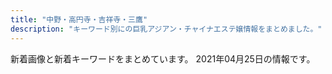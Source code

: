 ```yaml
---
title: "中野・高円寺・吉祥寺・三鷹"
description: "キーワード別にの巨乳アジアン・チャイナエステ嬢情報をまとめました。"
---
```


新着画像と新着キーワードをまとめています。
2021年04月25日の情報です。

<DmmAffiliateIns />
<KeywordTable
  shops={
    [
    {
        "url": "https://sango.tyo.cm/",
        "keywords": {
            "C": 30,
            "83": 17,
            "86": 51,
            "87": 17,
            "D": 68
        },
        "station": "JR\u4e2d\u91ce\u99c5\u5317\u53e3",
        "img_links": [
            "https://sango.tyo.cm/images/tel.jpg",
            "https://sango.tyo.cm/photos/sites/57/2021/04/2021040613001077.jpg",
            "https://sango.tyo.cm/images/ac.jpg",
            "https://sango.tyo.cm/photos/sites/57/2021/04/2021040612584231.jpg",
            "https://sango.tyo.cm/images/room4.jpg",
            "https://sango.tyo.cm/images/room1.jpg",
            "https://sango.tyo.cm/photos/sites/57/2021/04/2021040612550483.jpg",
            "https://sango.tyo.cm/images/room3.jpg",
            "https://sango.tyo.cm/images/s_staff.jpg",
            "https://sango.tyo.cm/images/room6.jpg",
            "https://sango.tyo.cm/images/new.jpg",
            "https://sango.tyo.cm/photos/sites/57/2021/04/2021040612564880.jpg",
            "https://sango.tyo.cm/images/s1.jpg",
            "https://sango.tyo.cm/images/s_face.jpg",
            "https://sango.tyo.cm/images/mobile.jpg",
            "https://sango.tyo.cm/images/s_link.jpg",
            "https://sango.tyo.cm/images/top.jpg",
            "https://sango.tyo.cm/images/s2.jpg",
            "https://sango.tyo.cm/images/s_news.jpg",
            "https://sango.tyo.cm/images/news_bj2.jpg",
            "https://sango.tyo.cm/images/room2.jpg",
            "https://sango.tyo.cm/images/room5.jpg",
            "https://sango.tyo.cm/photos/sites/57/2021/04/2021040613034580.jpg"
        ],
        "name": "\u73ca\u745a"
    },
    {
        "station": "\u897f\u837b\u7aaa\u99c5\u5317\u53e3",
        "name": "Cutie Honey \uff5e\u30ad\u30e5\u30fc\u30c6\u30a3\u30fc\u30cf\u30cb\u30fc\uff5e",
        "url": "http://cutiehoney.estx.net/",
        "img_links": [
            "http://cutiehoney.estx.net/staff/3/1.jpg",
            "http://cutiehoney.estx.net/staff/1/1.jpg",
            "http://cutiehoney.estx.net/staff/2/1.jpg",
            "http://cutiehoney.estx.net/images/staff_06.jpg",
            "http://cutiehoney.estx.net/images/index_05.jpg",
            "http://cutiehoney.estx.net/images/index_10.jpg",
            "http://cutiehoney.estx.net/images/s1.jpg",
            "http://cutiehoney.estx.net/images/index_07.jpg",
            "http://cutiehoney.estx.net/images/index_02.jpg",
            "http://cutiehoney.estx.net/images/new_10.jpg",
            "http://cutiehoney.estx.net/images/index_11.jpg",
            "http://cutiehoney.estx.net/images/s3.jpg",
            "http://cutiehoney.estx.net/images/s2.jpg",
            "http://cutiehoney.estx.net/images/staff_08.jpg",
            "http://cutiehoney.estx.net/images/index_04.jpg",
            "http://cutiehoney.estx.net/images/new_08.jpg"
        ],
        "keywords": {}
    },
    {
        "url": "http://milktea.rankuens.com/",
        "station": "JR\u9ad8\u5186\u5bfa\u99c5\u5317\u53e3",
        "name": "\u30df\u30eb\u30af\u30c6\u30a3\u30fc",
        "img_links": [
            "http://milktea.rankuens.com/css/nav/nav01.png",
            "http://milktea.rankuens.com/css/staff/staff05-b.png",
            "http://milktea.rankuens.com/css/nav/nav05.png",
            "http://milktea.rankuens.com/css/staff/staff05.png",
            "http://milktea.rankuens.com/css/nav/nav04.png",
            "http://milktea.rankuens.com/css/nav/nav02.png",
            "http://milktea.rankuens.com/css/top01.png",
            "http://milktea.rankuens.com/css/staff/staff04.png",
            "http://milktea.rankuens.com/css/staff/staff01.png",
            "http://milktea.rankuens.com/css/tel.png",
            "http://milktea.rankuens.com/css/nav/nav06.png",
            "http://milktea.rankuens.com/css/nav/nav03.png",
            "http://milktea.rankuens.com/css/staff/staff02.png"
        ],
        "keywords": {
            "86": 1,
            "89": 2,
            "D": 1,
            "85": 1,
            "C": 2,
            "E": 1
        }
    },
    {
        "img_links": [
            "http://relax-esthe.blue/images/bnr200.jpg",
            "http://relax-esthe.blue/images/s5.jpg",
            "http://relax-esthe.blue/images/s3.jpg",
            "http://relax-esthe.blue/images/s1.jpg",
            "http://relax-esthe.blue/images/cg1.jpg",
            "http://relax-esthe.blue/images/mobile.jpg",
            "http://relax-esthe.blue/images/cg4.jpg",
            "http://relax-esthe.blue/images/s2.jpg",
            "http://relax-esthe.blue/images/cg2.jpg",
            "http://relax-esthe.blue/images/cg3.jpg"
        ],
        "station": "\u4e95\u837b\u99c5\u5357\u53e3",
        "keywords": {},
        "url": "http://relax-esthe.blue/",
        "name": "Cherry-\u30c1\u30a7\u30ea\u30fc-"
    },
    {
        "url": "https://nakano-mensesthe.com/",
        "name": "\u6574\u4f53\u697d",
        "img_links": [
            "https://nakano-mensesthe.com/staff/nana-l1.jpg",
            "https://nakano-mensesthe.com/staff/aki-s1.jpg",
            "https://nakano-mensesthe.com/staff/yuri-l1.jpg",
            "https://nakano-mensesthe.com/button/staff.png",
            "https://nakano-mensesthe.com/icon/twitter.png",
            "https://nakano-mensesthe.com/button/home.png",
            "https://nakano-mensesthe.com/menu/home.png",
            "https://nakano-mensesthe.com/staff/yuri-s1.jpg",
            "https://nakano-mensesthe.com/room/7.jpg",
            "https://nakano-mensesthe.com/images/main1.jpg",
            "https://nakano-mensesthe.com/images/main-sp.jpg",
            "https://nakano-mensesthe.com/staff/eri-s1.jpg",
            "https://nakano-mensesthe.com/2020/12/21/eri.jpg",
            "https://nakano-mensesthe.com/2019/08/31/1.jpg",
            "https://nakano-mensesthe.com/room/esthe2.jpg",
            "https://nakano-mensesthe.com/icon/line.png",
            "https://nakano-mensesthe.com/images/footer-l.png",
            "https://nakano-mensesthe.com/staff/eri-l1.jpg",
            "https://nakano-mensesthe.com/room/8.jpg",
            "https://nakano-mensesthe.com/staff/aki-l1.jpg",
            "https://nakano-mensesthe.com/room/3.jpg",
            "https://nakano-mensesthe.com/link/mens-esthe.png",
            "https://nakano-mensesthe.com/images/clear.png",
            "https://nakano-mensesthe.com/images/header3.png",
            "https://nakano-mensesthe.com/room/esthe3.jpg",
            "https://nakano-mensesthe.com/images/footer-r.png",
            "https://nakano-mensesthe.com/icon/yelp.png",
            "https://nakano-mensesthe.com/room/2.jpg",
            "https://nakano-mensesthe.com/staff/nana-s1.jpg",
            "https://nakano-mensesthe.com/menu/info.png",
            "https://nakano-mensesthe.com/room/1.jpg",
            "https://nakano-mensesthe.com/menu/gallery.png",
            "https://nakano-mensesthe.com/room/esthe1.jpg",
            "https://nakano-mensesthe.com/menu/friend.png",
            "https://nakano-mensesthe.com/menu/blog.png",
            "https://nakano-mensesthe.com/2019/10/05/tenpo.jpg",
            "https://nakano-mensesthe.com/icon/facebook.png",
            "https://nakano-mensesthe.com/room/4.jpg",
            "https://nakano-mensesthe.com/button/blog.png"
        ],
        "keywords": {},
        "station": "\u65b0\u4e2d\u91ce\u99c54\u756a\u51fa\u53e3"
    },
    {
        "name": "\u30d0\u30ca\u30ca",
        "url": "http://arm-esthe.com/",
        "img_links": [
            "http://arm-esthe.com/images/news_bj3.jpg",
            "http://arm-esthe.com/images/staff_bj3.jpg",
            "http://arm-esthe.com/staff/maya/01.jpg",
            "http://arm-esthe.com/staff/kaori/01.jpg",
            "http://arm-esthe.com/images/top.jpg",
            "http://arm-esthe.com/images/s_news.png",
            "http://arm-esthe.com/staff/sakura/01.jpg",
            "http://arm-esthe.com/staff/nana/01.jpg",
            "http://arm-esthe.com/staff/rika/01.jpg",
            "http://arm-esthe.com/images/staff0.jpg",
            "http://arm-esthe.com/images/s_link.png",
            "http://arm-esthe.com/images/s_staff.png",
            "http://arm-esthe.com/staff/ann/01.jpg"
        ],
        "keywords": {},
        "station": "\u4e0a\u77f3\u795e\u4e95\u99c5\u5357\u53e3"
    },
    {
        "url": "http://lovelyheart.iest.jp/",
        "name": "\u30e9\u30d6\u30ea\u30cf\u30fc\u30c8",
        "img_links": [],
        "station": "\u6b66\u8535\u95a2\u99c5\u5317\u53e3",
        "keywords": {}
    },
    {
        "img_links": [
            "http://flower.este.work/2/uploadimg/1582956078.jpg",
            "http://flower.este.work/road04.jpg",
            "http://flower.este.work/clock-5cc2bd5bcb7451b383ea47c700e43ebef3d82c1ed848c3d687cdd456fbe5589c.png",
            "http://flower.este.work/road01.jpg",
            "http://flower.este.work/2/uploadimg/1618796702.jpg",
            "http://flower.este.work/2/uploadimg/1618796832.jpg",
            "http://flower.este.work/tel-c3a2f172a4364233cf4953ba8413cf3ce106683e214ac163f0bcec0a8d4147e4.png",
            "http://flower.este.work/2/uploadimg/1582956017.jpg",
            "http://flower.este.work/road03.jpg",
            "http://flower.este.work/2/uploadimg/1618796664.jpg",
            "http://flower.este.work/road02.jpg",
            "http://flower.este.work/2/uploadimg/1582955908.jpg",
            "http://flower.este.work/2/uploadimg/1605327663.jpg",
            "http://flower.este.work/2/uploadimg/1588680350.jpg"
        ],
        "keywords": {
            "E": 38,
            "C": 10,
            "90": 19,
            "88": 19,
            "84": 29,
            "D": 19
        },
        "station": "JR\u5409\u7965\u5bfa\u99c5\u5317\u53e3",
        "url": "http://flower.este.work/",
        "name": "Flower"
    },
    {
        "name": "Juno\uff5e\u30b8\u30e5\u30ce\u30fc\uff5e",
        "url": "http://www.smamu.net/juno/",
        "station": "JR\u837b\u7aaa\u99c5\u5357\u53e3",
        "img_links": [
            "http://www.smamu.net/juno/pc_schedule/photo/1598442872-1.jpg",
            "http://www.smamu.net/juno/pc_schedule/photo/1597115329-1.jpg",
            "http://www.smamu.net/juno/view_obj/p_head_cast.png",
            "http://www.smamu.net/juno/news/photo/news1608191494.jpg",
            "http://www.smamu.net/juno/pc_schedule/photo/m_noimage.jpg",
            "http://www.smamu.net/juno/pc_schedule/photo/1602148966-2.jpg",
            "http://www.smamu.net/juno/view_obj/hd_top_newface.png",
            "http://www.smamu.net/juno/pc_schedule/photo/1597025414-1.jpg",
            "http://www.smamu.net/juno/news/photo/1597115329.jpg",
            "http://www.smamu.net/juno/view_event/photo/news1597032313.jpg",
            "http://www.smamu.net/juno/upload/20201217-165228satomi_s101.jpg",
            "http://www.smamu.net/juno/pc_schedule/photo/1598442628-1.jpg",
            "http://www.smamu.net/juno/view_obj/bn_top_reserve.jpg",
            "http://www.smamu.net/juno/pc_schedule/photo/1597114489-1.jpg",
            "http://www.smamu.net/juno/view_obj/header_01.png",
            "http://www.smamu.net/juno/pc_schedule/photo/1597028346-2.jpg",
            "http://www.smamu.net/juno/view_obj/p_head_price.png",
            "http://www.smamu.net/juno/news/photo/1598442872.jpg",
            "http://www.smamu.net/juno/view_obj/p_head_profile.png",
            "http://www.smamu.net/juno/view_obj/hd_top_information.png",
            "http://www.smamu.net/juno/view_obj/bottom_line_02.png",
            "http://www.smamu.net/juno/news/photo/news1597053985.jpg",
            "http://www.smamu.net/juno/pc_schedule/photo/1597053985-1.jpg",
            "http://www.smamu.net/juno/pc_schedule/photo/1597115329-2.jpg",
            "http://www.smamu.net/juno/pc_schedule/photo/1597114489-2.jpg",
            "http://www.smamu.net/juno/news/photo/1597025414.jpg",
            "http://www.smamu.net/juno/pc_schedule/photo/1597025414-2.jpg",
            "http://www.smamu.net/juno/news/photo/news1597028346.jpg",
            "http://www.smamu.net/juno/pc_schedule/photo/1597028346-1.jpg",
            "http://www.smamu.net/juno/pc_schedule/photo/1608191494-2.jpg",
            "http://www.smamu.net/juno/view_obj/bn_top_mobile.jpg",
            "http://www.smamu.net/juno/news/photo/1598442628.jpg",
            "http://www.smamu.net/juno/news/photo/1597114489.jpg",
            "http://www.smamu.net/juno/news/photo/news1602148966.jpg",
            "http://www.smamu.net/juno/pc_schedule/photo/1608191494-1.jpg",
            "http://www.smamu.net/juno/view_event/photo/news1597051332.jpg",
            "http://www.smamu.net/juno/view_obj/p_head_top.png",
            "http://www.smamu.net/juno/pc_schedule/photo/1597053985-2.jpg",
            "http://www.smamu.net/juno/pc_schedule/photo/1602148966-1.jpg",
            "http://www.smamu.net/juno/view_obj/hd_price_head.png",
            "http://www.smamu.net/juno/view_event/photo/news1597050580.jpg"
        ],
        "keywords": {}
    },
    {
        "img_links": [
            "https://seitai.tokyo/wp-content/uploads/2020/01/sacggihuojpa.jpg",
            "https://seitai.tokyo/wp-content/themes/este/img/2.jpg",
            "https://seitai.tokyo/wp-content/themes/este/img/7.jpg",
            "https://seitai.tokyo/wp-content/uploads/2020/01/sertdyfugihoa1.jpg",
            "https://seitai.tokyo/wp-content/themes/este/img/top-img02.png",
            "https://seitai.tokyo/wp-content/themes/este/img/top-img05.png",
            "https://seitai.tokyo/wp-content/themes/este/img/tel_footer.png",
            "https://seitai.tokyo/wp-content/themes/este/img/tel_header.png",
            "https://seitai.tokyo/wp-content/themes/este/img/tel.png",
            "https://seitai.tokyo/wp-content/themes/este/img/4.jpg",
            "https://seitai.tokyo/wp-content/themes/este/img/5.jpg",
            "https://seitai.tokyo/wp-content/themes/este/img/8.jpg",
            "https://seitai.tokyo/wp-content/themes/este/img/6.jpg",
            "https://seitai.tokyo/wp-content/themes/este/img/top-img03a.png",
            "https://seitai.tokyo/wp-content/themes/este/img/top-img04.png",
            "https://seitai.tokyo/wp-content/themes/este/img/top-img01.png",
            "https://seitai.tokyo/wp-content/themes/este/img/3.jpg",
            "https://seitai.tokyo/wp-content/themes/este/img/tel02.png",
            "https://seitai.tokyo/wp-content/themes/este/img/1.jpg"
        ],
        "name": "\u6e05\u6574\u4f53",
        "station": "\u65b0\u9ad8\u5186\u5bfa\u99c52\u756a\u51fa\u53e3",
        "url": "https://seitai.tokyo/",
        "keywords": {
            "E": 8
        }
    },
    {
        "name": "\u3086\u304d\u59eb",
        "img_links": [
            "http://aroma-relax.blue/images/staff_images/cg01.jpg",
            "http://aroma-relax.blue/images/slider/slide3.png",
            "http://aroma-relax.blue/images/qr.jpg",
            "http://aroma-relax.blue/images/an_6_02.jpg",
            "http://aroma-relax.blue/images/staff_images/cg07.jpg",
            "http://aroma-relax.blue/images/r1.jpg",
            "http://aroma-relax.blue/images/no.png",
            "http://aroma-relax.blue/images/staff_images/cg06.jpg",
            "http://aroma-relax.blue/images/slider/slide2s.png",
            "http://aroma-relax.blue/images/an_2_02.jpg",
            "http://aroma-relax.blue/images/slider/slide2.png",
            "http://aroma-relax.blue/images/slider/slide1s.png",
            "http://aroma-relax.blue/images/an_6_01.jpg",
            "http://aroma-relax.blue/images/an_2_01.jpg",
            "http://aroma-relax.blue/images/staff_images/cg08.jpg",
            "http://aroma-relax.blue/images/an_4_02.jpg",
            "http://aroma-relax.blue/images/a1.jpg",
            "http://aroma-relax.blue/images/an_4_01.jpg",
            "http://aroma-relax.blue/images/an_3_02.jpg",
            "http://aroma-relax.blue/images/a3.jpg",
            "http://aroma-relax.blue/images/a4.jpg",
            "http://aroma-relax.blue/images/index_01.jpg",
            "http://aroma-relax.blue/images/r3.jpg",
            "http://aroma-relax.blue/images/a2.jpg",
            "http://aroma-relax.blue/images/staff_images/cg071.jpg",
            "http://aroma-relax.blue/images/an_3_01.jpg",
            "http://aroma-relax.blue/images/staff_images/cg05.jpg",
            "http://aroma-relax.blue/images/line.jpg",
            "http://aroma-relax.blue/images/an_5_02.jpg",
            "http://aroma-relax.blue/images/r5.jpg",
            "http://aroma-relax.blue/images/staff_images/cg02.jpg",
            "http://aroma-relax.blue/images/slider/slide3s.png",
            "http://aroma-relax.blue/images/staff_images/cg03.jpg",
            "http://aroma-relax.blue/images/r4.jpg",
            "http://aroma-relax.blue/images/an_1_02.jpg",
            "http://aroma-relax.blue/images/ff.jpg",
            "http://aroma-relax.blue/images/staff_images/cg061.jpg",
            "http://aroma-relax.blue/images/slider/slide1.png",
            "http://aroma-relax.blue/images/r6.jpg",
            "http://aroma-relax.blue/images/an_5_01.jpg",
            "http://aroma-relax.blue/images/an_1_01.jpg",
            "http://aroma-relax.blue/images/r2.jpg"
        ],
        "station": "JR\u9ad8\u5186\u5bfa\u99c5\u5357\u53e3",
        "url": "http://aroma-relax.blue/",
        "keywords": {
            "D": 4,
            "E": 3,
            "86": 7
        }
    },
    {
        "img_links": [
            "http://f-relax.net/girl/02a.jpg",
            "http://f-relax.net/girl/04.jpg",
            "http://f-relax.net/girl/02b.jpg",
            "http://f-relax.net/images/info_09.jpg",
            "http://f-relax.net/images/index_05.jpg",
            "http://f-relax.net/images/02.jpg",
            "http://f-relax.net/girl/01a.jpg",
            "http://f-relax.net/images/index_04.jpg",
            "http://f-relax.net/images/index_01.jpg",
            "http://f-relax.net/girl/04b.jpg",
            "http://f-relax.net/images/index_07.jpg",
            "http://f-relax.net/girl/03b.jpg",
            "http://f-relax.net/images/rec_09.jpg",
            "http://f-relax.net/girl/03.jpg",
            "http://f-relax.net/images/index_02.jpg",
            "http://f-relax.net/images/index_03.jpg",
            "http://f-relax.net/images/acc.jpg",
            "http://f-relax.net/images/index_14.jpg",
            "http://f-relax.net/images/sub_12.jpg",
            "http://f-relax.net/girl/01b.jpg",
            "http://f-relax.net/images/line.jpg",
            "http://f-relax.net/images/index_11.jpg",
            "http://f-relax.net/images/index_13.jpg",
            "http://f-relax.net/girl/03a.jpg",
            "http://f-relax.net/girl/01.jpg",
            "http://f-relax.net/images/info.jpg",
            "http://f-relax.net/images/staff_09.jpg",
            "http://f-relax.net/images/index_16.jpg",
            "http://f-relax.net/girl/02.jpg",
            "http://f-relax.net/images/index_06.jpg",
            "http://f-relax.net/girl/04a.jpg",
            "http://f-relax.net/images/01.jpg",
            "http://f-relax.net/images/rec.jpg",
            "http://f-relax.net/images/index_12.jpg"
        ],
        "keywords": {
            "C": 4,
            "90": 1,
            "86": 1,
            "85": 1,
            "88": 1
        },
        "name": "\u30a8\u30b9\u30fb\u30c8\u30c3\u30d7",
        "station": "JR\u4e09\u9df9\u99c5\u5357\u53e3",
        "url": "http://f-relax.net/"
    },
    {
        "url": "http://f-rlx.xyz/",
        "name": "\u3082\u307f\u30fc\u3086",
        "img_links": [
            "http://f-rlx.xyz/girl/04.jpg",
            "http://f-rlx.xyz/s/images/t4.jpg",
            "http://f-rlx.xyz/s/image/nav_topics.png",
            "http://f-rlx.xyz/images/03.jpg",
            "http://f-rlx.xyz/s/images/slider/1.jpg",
            "http://f-rlx.xyz/images/upload/thumb/b40c9bdbc5a67fd9.jpg",
            "http://f-rlx.xyz/s/images/kanban.jpg",
            "http://f-rlx.xyz/images/index_10.jpg",
            "http://f-rlx.xyz/s/images/t1.jpg",
            "http://f-rlx.xyz/images/rec.jpg",
            "http://f-rlx.xyz/s/image/nav_sys.png",
            "http://f-rlx.xyz/s/uploads/06.jpg",
            "http://f-rlx.xyz/images/upload/thumb/02f5c6f80e764efa.jpg",
            "http://f-rlx.xyz/images/index_19.jpg",
            "http://f-rlx.xyz/s/images/tel.png",
            "http://f-rlx.xyz/s/images/t3.jpg",
            "http://f-rlx.xyz/images/index_01.jpg",
            "http://f-rlx.xyz/images/index_13.jpg",
            "http://f-rlx.xyz/images/index_04.jpg",
            "http://f-rlx.xyz/images/index_27.jpg",
            "http://f-rlx.xyz/s/image/nav_cast.png",
            "http://f-rlx.xyz/images/index_28.jpg",
            "http://f-rlx.xyz/s/images/top_2.jpg",
            "http://f-rlx.xyz/images/index_09.jpg",
            "http://f-rlx.xyz/images/index_12.jpg",
            "http://f-rlx.xyz/images/index_15.jpg",
            "http://f-rlx.xyz/s/images/pc.png",
            "http://f-rlx.xyz/images/upload/thumb/612c61f669752eb1.jpg",
            "http://f-rlx.xyz/images/index_21.jpg",
            "http://f-rlx.xyz/images/index_17.jpg",
            "http://f-rlx.xyz/s/images/iphone.png",
            "http://f-rlx.xyz/images/index_02.jpg",
            "http://f-rlx.xyz/images/upload/thumb/2efa8499992b3a9c.jpg",
            "http://f-rlx.xyz/images/upload/thumb/740e5dec2ca54806.jpg",
            "http://f-rlx.xyz/images/index_08.jpg",
            "http://f-rlx.xyz/images/upload/thumb/ce903c0949e659f6.jpg",
            "http://f-rlx.xyz/images/upload/thumb/b5b618087f90a9f8.jpg",
            "http://f-rlx.xyz/s/uploads/08.jpg",
            "http://f-rlx.xyz/girl/06.jpg",
            "http://f-rlx.xyz/s/images/t2.jpg",
            "http://f-rlx.xyz/images/upload/thumb/90170edff42fc458.jpg",
            "http://f-rlx.xyz/images/staff_11.jpg",
            "http://f-rlx.xyz/images/index_23.jpg",
            "http://f-rlx.xyz/images/upload/thumb/12c7dee67ce9a3ec.jpg",
            "http://f-rlx.xyz/s/images/slider/prev.png",
            "http://f-rlx.xyz/images/upload/thumb/87360a30af268254.jpg",
            "http://f-rlx.xyz/s/image/nav_hotel.png",
            "http://f-rlx.xyz/girl/02.jpg",
            "http://f-rlx.xyz/images/index_16.jpg",
            "http://f-rlx.xyz/images/02.jpg",
            "http://f-rlx.xyz/s/images/okubokomachi.jpg",
            "http://f-rlx.xyz/s/images/slider/3.jpg",
            "http://f-rlx.xyz/images/info_11.jpg",
            "http://f-rlx.xyz/girl/03.jpg",
            "http://f-rlx.xyz/images/index_03.jpg",
            "http://f-rlx.xyz/images/index_06.jpg",
            "http://f-rlx.xyz/images/01.jpg",
            "http://f-rlx.xyz/images/index_29.jpg",
            "http://f-rlx.xyz/s/image/nav_manga.png",
            "http://f-rlx.xyz/s/images/slider/next.png",
            "http://f-rlx.xyz/images/upload/thumb/0365bf78f9f1e225.jpg",
            "http://f-rlx.xyz/images/upload/thumb/ca7495be19fbf15b.jpg",
            "http://f-rlx.xyz/images/index_07.jpg",
            "http://f-rlx.xyz/images/rec_11.jpg",
            "http://f-rlx.xyz/images/info.jpg",
            "http://f-rlx.xyz/images/index_20.jpg",
            "http://f-rlx.xyz/images/index_05.jpg",
            "http://f-rlx.xyz/s/uploads/02.jpg",
            "http://f-rlx.xyz/s/images/service_03.png",
            "http://f-rlx.xyz/images/index_24.jpg",
            "http://f-rlx.xyz/s/image/nav_top.png",
            "http://f-rlx.xyz/images/upload/thumb/939a60785cc7a167.jpg",
            "http://f-rlx.xyz/images/upload/thumb/f4775f16c6fc9aa2.jpg",
            "http://f-rlx.xyz/images/index_26.jpg",
            "http://f-rlx.xyz/s/images/service_01.png"
        ],
        "station": "JR\u9ad8\u5186\u5bfa\u99c5\u5357\u53e3",
        "keywords": {
            "D": 5,
            "87": 5,
            "86": 5,
            "C": 5
        }
    },
    {
        "keywords": {
            "\u5de8\u4e73": 1,
            "F": 1,
            "\u4e73": 1,
            "\u304a\u3063\u3071\u3044": 1,
            "\u30bb\u30af\u30b7\u30fc": 1,
            "\u80f8": 2
        },
        "img_links": [
            "https://pureheart.tokyo/sites/default/files/pictures/2018-06/emi_001.jpg",
            "https://pureheart.tokyo/sites/default/files/pictures/2021-02/rio_001_0.jpg",
            "https://pureheart.tokyo/sites/default/files/pictures/2020-06/riri_001.jpg",
            "https://pureheart.tokyo/sites/default/files/pictures/2020-04/ai_003.jpg",
            "https://pureheart.tokyo/sites/default/files/pictures/2018-09/miyuki_002_0.jpg",
            "https://pureheart.tokyo/sites/default/files/pictures/2019-02/miki_001_0.jpg",
            "https://pureheart.tokyo/sites/default/files/pictures/2021-01/rize_004_1.jpg",
            "https://pureheart.tokyo/sites/default/files/pictures/2020-11/asami_001.jpg",
            "https://pureheart.tokyo/sites/default/files/pictures/2018-06/noa_001.jpg",
            "https://pureheart.tokyo/sites/default/files/inline-images/PA311702.jpg",
            "https://pureheart.tokyo/sites/default/files/pictures/2018-12/shizuka_001_2.jpg",
            "https://pureheart.tokyo/sites/default/files/styles/large/public/pictures/2019-02/miki_001_0.jpg",
            "https://pureheart.tokyo/sites/default/files/pictures/2020-04/erina_005.jpg",
            "https://pureheart.tokyo/sites/default/files/inline-images/PA311701.jpg",
            "https://pureheart.tokyo/sites/default/files/pictures/2018-06/aya_001.jpg"
        ],
        "name": "Pure Heart",
        "url": "https://pureheart.tokyo/",
        "station": "JR\u837b\u7aaa\u99c5\u5317\u53e3"
    },
    {
        "name": "\u30ed\u30fc\u30b6",
        "station": "JR\u837b\u7aaa\u99c5\u897f\u53e3",
        "keywords": {
            "84": 8,
            "87": 32,
            "85": 24,
            "88": 8,
            "86": 8,
            "D": 56,
            "C": 24
        },
        "img_links": [
            "http://www.aroma-rosa.info/files/014-03.jpg",
            "http://www.aroma-rosa.info/images/b-tel.png",
            "http://www.aroma-rosa.info/images/m2.jpg",
            "http://www.aroma-rosa.info/images/slider-img002.jpg",
            "http://www.aroma-rosa.info/files/005.jpg",
            "http://www.aroma-rosa.info/images/b-online.png",
            "http://www.aroma-rosa.info/files/008.jpg",
            "http://www.aroma-rosa.info/files/003-03.jpg",
            "http://www.aroma-rosa.info/files/006.jpg",
            "http://www.aroma-rosa.info/files/006-02.jpg",
            "http://www.aroma-rosa.info/files/015-02.jpg",
            "http://www.aroma-rosa.info/files/013-02.jpg",
            "http://www.aroma-rosa.info/images/m3.jpg",
            "http://www.aroma-rosa.info/files/002-03.jpg",
            "http://www.aroma-rosa.info/files/005-02.jpg",
            "http://www.aroma-rosa.info/images/rsubt1.png",
            "http://www.aroma-rosa.info/files/015.jpg",
            "http://www.aroma-rosa.info/files/013.jpg",
            "http://www.aroma-rosa.info/files/015-03.jpg",
            "http://www.aroma-rosa.info/images/m4.jpg",
            "http://www.aroma-rosa.info/images/rsubt4.png",
            "http://www.aroma-rosa.info/images/rsubt5.png",
            "http://www.aroma-rosa.info/images/slider-img001.jpg",
            "http://www.aroma-rosa.info/files/003-02.jpg",
            "http://www.aroma-rosa.info/files/008-03.jpg",
            "http://www.aroma-rosa.info/files/002-02.jpg",
            "http://www.aroma-rosa.info/images/tel2.png",
            "http://www.aroma-rosa.info/files/014-02.jpg",
            "http://www.aroma-rosa.info/files/013-03.jpg",
            "http://www.aroma-rosa.info/files/016-03.jpg",
            "http://www.aroma-rosa.info/images/rsubt7.png",
            "http://www.aroma-rosa.info/files/002.jpg",
            "http://www.aroma-rosa.info/files/016-02.jpg",
            "http://www.aroma-rosa.info/files/016.jpg",
            "http://www.aroma-rosa.info/images/m1.jpg",
            "http://www.aroma-rosa.info/files/005-03.jpg",
            "http://www.aroma-rosa.info/images/rsubt3.png",
            "http://www.aroma-rosa.info/files/008-02.jpg",
            "http://www.aroma-rosa.info/images/m6.jpg",
            "http://www.aroma-rosa.info/files/014.jpg",
            "http://www.aroma-rosa.info/images/rsubt6.png",
            "http://www.aroma-rosa.info/files/006-03.jpg",
            "http://www.aroma-rosa.info/files/004-02.jpg",
            "http://www.aroma-rosa.info/files/004.jpg",
            "http://www.aroma-rosa.info/files/003.jpg",
            "http://www.aroma-rosa.info/files/004-03.jpg",
            "http://www.aroma-rosa.info/images/rsubt2.png"
        ],
        "url": "http://www.aroma-rosa.info/"
    },
    {
        "name": "Selene*\u30bb\u30ec\u30fc\u30cd",
        "url": "http://www.es-selene.link/",
        "station": "JR\u6771\u4e2d\u91ce\u99c5\u6771\u53e3",
        "keywords": {
            "E": 4,
            "D": 4,
            "86": 3,
            "88": 3,
            "C": 19,
            "85": 6
        },
        "img_links": [
            "http://www.es-selene.link/templates_c/e2s.jpg",
            "http://www.es-selene.link/templates_c/e3s.jpg",
            "http://www.es-selene.link/templates_c/e1.jpg",
            "http://www.es-selene.link/staff/yui1.jpg",
            "http://www.es-selene.link/img/header/tel.png",
            "http://www.es-selene.link/staff/ena1.jpg",
            "http://www.es-selene.link/templates_c/e2.jpg",
            "http://www.es-selene.link/img/banner/rec.jpg",
            "http://www.es-selene.link/img/access/topimage.jpg",
            "http://www.es-selene.link/staff/eri1.jpg",
            "http://www.es-selene.link/img/footer/tel.png",
            "http://www.es-selene.link/img/icon/close.png",
            "http://www.es-selene.link/img/recruit/topimage.jpg",
            "http://www.es-selene.link/img/header/tel_s.png",
            "http://www.es-selene.link/staff/haru1.jpg",
            "http://www.es-selene.link/templates_c/e3.jpg",
            "http://www.es-selene.link/templates_c/e1s.jpg"
        ]
    },
    {
        "name": "\u30a2\u30ef\u30a2\u30ef\u30d5\u30a7\u30a2\u30ea\u30fc",
        "img_links": [
            "http://jewelry-hak.xyz/_src/50627319/wechatimg585.jpg",
            "http://jewelry-hak.xyz/_src/38511788/cam3.jpg",
            "http://jewelry-hak.xyz/_src/38511717/wechatimg568.jpg",
            "http://jewelry-hak.xyz/_src/38511789/cam4.jpg",
            "http://jewelry-hak.xyz/_src/50627203/wechatimg585.jpg",
            "http://jewelry-hak.xyz/_src/50627225/wechatimg586.jpg",
            "http://jewelry-hak.xyz/_src/53696927/wechatimg169_20210226172333400.jpg",
            "http://jewelry-hak.xyz/_src/49611183/wechatimg48_20210118145652340.jpg",
            "http://jewelry-hak.xyz/_src/50627227/wechatimg586.jpg",
            "http://jewelry-hak.xyz/_src/50627317/wechatimg584_20201202144744254.jpg",
            "http://jewelry-hak.xyz/_src/49611182/wechatimg48_20210118145652340.jpg",
            "http://jewelry-hak.xyz/_src/53696926/wechatimg166.jpg",
            "http://jewelry-hak.xyz/_src/55549004/wechatimg732.jpg",
            "http://jewelry-hak.xyz/_src/50627320/wechatimg585.jpg",
            "http://jewelry-hak.xyz/_src/49618165/slider1.jpg",
            "http://jewelry-hak.xyz/_src/38511753/wechatimg47_20210118145652388.jpg",
            "http://jewelry-hak.xyz/_src/38625720/wechatimg541.jpg",
            "http://jewelry-hak.xyz/_src/50627327/wechatimg590.jpg",
            "http://jewelry-hak.xyz/_src/38513882/cam.jpg",
            "http://jewelry-hak.xyz/_src/38511754/wechatimg47_20210118145652388.jpg",
            "http://jewelry-hak.xyz/_src/38511751/wechatimg561.jpg",
            "http://jewelry-hak.xyz/_src/49611181/wechatimg48_20210118145652340.jpg",
            "http://jewelry-hak.xyz/_src/38511781/img20200108162027140241.png",
            "http://jewelry-hak.xyz/_src/55548987/wechatimg731.jpg",
            "http://jewelry-hak.xyz/_src/50627325/wechatimg691.jpg",
            "http://jewelry-hak.xyz/_src/50627215/wechatimg914.jpg",
            "http://jewelry-hak.xyz/_src/50627205/wechatimg691.jpg",
            "http://jewelry-hak.xyz/_src/38511791/navinavi_01.png",
            "http://jewelry-hak.xyz/_src/55548988/wechatimg731.jpg",
            "http://jewelry-hak.xyz/_src/53696931/wechatimg169_20210226172333400.jpg",
            "http://jewelry-hak.xyz/_src/55549002/wechatimg732.jpg",
            "http://jewelry-hak.xyz/_src/38511721/wechatimg571.jpg",
            "http://jewelry-hak.xyz/_src/38511752/wechatimg47_20210118145652388.jpg",
            "http://jewelry-hak.xyz/_src/38511779/line.png",
            "http://jewelry-hak.xyz/_src/49642825/mmexport1604298600845.jpg",
            "http://jewelry-hak.xyz/_src/38511774/2.jpg",
            "http://jewelry-hak.xyz/_src/50627226/wechatimg586.jpg",
            "http://jewelry-hak.xyz/_src/50627323/wechatimg691.jpg",
            "http://jewelry-hak.xyz/_src/38511786/cam2.jpg",
            "http://jewelry-hak.xyz/_src/50627202/wechatimg585.jpg",
            "http://jewelry-hak.xyz/_src/38511719/wechatimg570.jpg",
            "http://jewelry-hak.xyz/_src/50627206/wechatimg691.jpg",
            "http://jewelry-hak.xyz/_src/49618155/slider2.jpg",
            "http://jewelry-hak.xyz/_src/38511775/3.jpg",
            "http://jewelry-hak.xyz/_src/38511785/cam2.jpg",
            "http://jewelry-hak.xyz/_src/55549005/wechatimg731.jpg",
            "http://jewelry-hak.xyz/_src/38511746/wechatimg30.jpg",
            "http://jewelry-hak.xyz/_src/50627316/wechatimg584_20201202144744254.jpg",
            "http://jewelry-hak.xyz/_src/53696932/wechatimg169_20210226172333400.jpg",
            "http://jewelry-hak.xyz/_src/55549007/wechatimg731.jpg",
            "http://jewelry-hak.xyz/_src/53696935/wechatimg166.jpg",
            "http://jewelry-hak.xyz/_src/55549006/wechatimg731.jpg",
            "http://jewelry-hak.xyz/_src/53696936/wechatimg166.jpg",
            "http://jewelry-hak.xyz/_src/39952823/line.png",
            "http://jewelry-hak.xyz/_src/50627315/wechatimg584_20201202144744254.jpg",
            "http://jewelry-hak.xyz/_src/53696950/line.png",
            "http://jewelry-hak.xyz/_src/38511787/cam3.jpg",
            "http://jewelry-hak.xyz/_src/55549003/wechatimg732.jpg",
            "http://jewelry-hak.xyz/_src/38511793/navinavi_02.png",
            "http://jewelry-hak.xyz/_src/50627324/wechatimg691.jpg",
            "http://jewelry-hak.xyz/_src/50627326/wechatimg590.jpg",
            "http://jewelry-hak.xyz/_src/50627213/wechatimg914.jpg",
            "http://jewelry-hak.xyz/_src/38511750/wechatimg561.jpg",
            "http://jewelry-hak.xyz/_src/50627214/wechatimg914.jpg",
            "http://jewelry-hak.xyz/_src/38511776/4.jpg",
            "http://jewelry-hak.xyz/_src/53696933/wechatimg169_20210226172333400.jpg",
            "http://jewelry-hak.xyz/_src/38511790/cam4.jpg",
            "http://jewelry-hak.xyz/_src/50627318/wechatimg585.jpg",
            "http://jewelry-hak.xyz/_src/53696934/wechatimg166.jpg",
            "http://jewelry-hak.xyz/_src/38511760/wechatimg30.jpg",
            "http://jewelry-hak.xyz/_src/50627328/wechatimg590.jpg",
            "http://jewelry-hak.xyz/_src/38513880/cam.jpg",
            "http://jewelry-hak.xyz/_src/38511777/line.png",
            "http://jewelry-hak.xyz/_src/38511749/wechatimg561.jpg",
            "http://jewelry-hak.xyz/_src/38511723/wechatimg569_20201101131633190.jpg"
        ],
        "station": "JR\u9ad8\u5186\u5bfa\u99c5\u5317\u53e3",
        "url": "http://jewelry-hak.xyz/",
        "keywords": {}
    },
    {
        "station": "JR\u897f\u837b\u7aaa\u99c5\u5317\u53e3",
        "img_links": [
            "http://sei-ren.work/images/int2.jpg",
            "http://sei-ren.work/sp/img/sizuka1.png",
            "http://sei-ren.work/sp/images/e6.jpg",
            "http://sei-ren.work/sp/images/int2.png",
            "http://sei-ren.work/sp/images/sys4.png",
            "http://sei-ren.work/img/rin1.png",
            "http://sei-ren.work/sp/images/footer.png",
            "http://sei-ren.work/images/sys4.jpg",
            "http://sei-ren.work/images/b1.jpg",
            "http://sei-ren.work/sp/staff/sizuka.jpg",
            "http://sei-ren.work/img/yuki1.png",
            "http://sei-ren.work/sp/images/s3.jpg",
            "http://sei-ren.work/img/emi1.png",
            "http://sei-ren.work/img/sizuka1.png",
            "http://sei-ren.work/sp/images/sys3.jpg",
            "http://sei-ren.work/sp/img/yuki1.png",
            "http://sei-ren.work/sp/images/sisu1.png",
            "http://sei-ren.work/sp/images/e5.jpg",
            "http://sei-ren.work/sp/images/e4.jpg",
            "http://sei-ren.work/staff/sizuka.jpg",
            "http://sei-ren.work/sp/images/s2.jpg",
            "http://sei-ren.work/sp/images/e3.jpg",
            "http://sei-ren.work/sp/staff/yuki.jpg",
            "http://sei-ren.work/sp/menu/staff.jpg",
            "http://sei-ren.work/staff/rin.jpg",
            "http://sei-ren.work/sp/images/tel.jpg",
            "http://sei-ren.work/staff/yuki.jpg",
            "http://sei-ren.work/sp/staff/emi.jpg",
            "http://sei-ren.work/sp/images/head.jpg",
            "http://sei-ren.work/img/riri1.png",
            "http://sei-ren.work/sp/images/sys1.jpg",
            "http://sei-ren.work/staff/emi.jpg",
            "http://sei-ren.work/images/rec.jpg",
            "http://sei-ren.work/sp/img/rin1.png",
            "http://sei-ren.work/images/sys1.jpg",
            "http://sei-ren.work/sp/images/e2.jpg",
            "http://sei-ren.work/sp/images/int1.jpg",
            "http://sei-ren.work/images/b3.jpg",
            "http://sei-ren.work/images/sys2.jpg",
            "http://sei-ren.work/sp/images/ac1.jpg",
            "http://sei-ren.work/sp/img/riri1.png",
            "http://sei-ren.work/images/sys3.jpg",
            "http://sei-ren.work/sp/images/e1.jpg",
            "http://sei-ren.work/sp/images/interior_t.jpg",
            "http://sei-ren.work/sp/images/newsb.png",
            "http://sei-ren.work/sp/img/emi1.png",
            "http://sei-ren.work/images/sm.jpg",
            "http://sei-ren.work/sp/images/rec.jpg",
            "http://sei-ren.work/images/news.jpg",
            "http://sei-ren.work/sp/images/sys2.jpg",
            "http://sei-ren.work/sp/menu/sisu.jpg",
            "http://sei-ren.work/images/head.jpg",
            "http://sei-ren.work/sp/menu/interior.jpg",
            "http://sei-ren.work/sp/menu/top.jpg",
            "http://sei-ren.work/images/b2.jpg",
            "http://sei-ren.work/images/interior_t.jpg",
            "http://sei-ren.work/images/int1.jpg",
            "http://sei-ren.work/sp/images/s4.jpg",
            "http://sei-ren.work/sp/images/topgirl.jpg",
            "http://sei-ren.work/staff/riri.jpg",
            "http://sei-ren.work/sp/staff/rin.jpg",
            "http://sei-ren.work/images/tg.jpg",
            "http://sei-ren.work/sp/images/sisu_t.jpg",
            "http://sei-ren.work/sp/images/staff_t.jpg",
            "http://sei-ren.work/sp/images/news.jpg",
            "http://sei-ren.work/sp/staff/riri.jpg",
            "http://sei-ren.work/images/staff_t.jpg"
        ],
        "keywords": {},
        "url": "http://sei-ren.work/",
        "name": "\u6e05\u604b \uff5e\u305b\u3044\u308c\u3093\uff5e"
    },
    {
        "img_links": [
            "http://spa-only-one.jpn.mn/images/pick.jpg",
            "http://spa-only-one.jpn.mn/images/s_link.png",
            "http://spa-only-one.jpn.mn/photos/sites/15/2018/05/2018052706463940.jpg",
            "http://spa-only-one.jpn.mn/images/mobile.jpg",
            "http://spa-only-one.jpn.mn/images/news.jpg",
            "http://spa-only-one.jpn.mn/images/s6.jpg",
            "http://spa-only-one.jpn.mn/images/s4.jpg",
            "http://spa-only-one.jpn.mn/photos/sites/15/2018/05/2018052706482112.jpg",
            "http://spa-only-one.jpn.mn/images/s2.jpg",
            "http://spa-only-one.jpn.mn/images/s_staff.png",
            "http://spa-only-one.jpn.mn/images/girl-z2.jpg",
            "http://spa-only-one.jpn.mn/photos/sites/15/2017/11/2017111706403963.jpg",
            "http://spa-only-one.jpn.mn/photos/sites/15/2020/06/2020062320024668.jpg",
            "http://spa-only-one.jpn.mn/photos/sites/15/2018/02/2018020401442712-e1519260883926.jpg",
            "http://spa-only-one.jpn.mn/images/s5.jpg",
            "http://spa-only-one.jpn.mn/photos/sites/15/2018/05/2018052706491571.jpg",
            "http://spa-only-one.jpn.mn/images/top.png",
            "http://spa-only-one.jpn.mn/photos/sites/15/2018/05/2018052706473315.jpg",
            "http://spa-only-one.jpn.mn/images/girl-z1.jpg",
            "http://spa-only-one.jpn.mn/photos/sites/15/2018/05/2018052706514671.jpg",
            "http://spa-only-one.jpn.mn/photos/sites/15/2018/09/201809070336043.jpg",
            "http://spa-only-one.jpn.mn/photos/sites/15/2018/05/2018052706495271.jpg",
            "http://spa-only-one.jpn.mn/photos/sites/15/2018/05/2018050703260387.jpg"
        ],
        "station": "JR\u837b\u7aaa\u99c5\u5317\u53e3",
        "url": "http://spa-only-one.jpn.mn/",
        "name": "SPA ONLY ONE",
        "keywords": {
            "85": 1,
            "D": 4,
            "86": 3,
            "87": 1,
            "C": 18,
            "84": 1
        }
    },
    {
        "station": "JR\u897f\u837b\u7aaa\u99c5\u5317\u53e3",
        "keywords": {},
        "url": "http://lh.estx.net/",
        "img_links": [
            "http://lh.estx.net/images/index_02.png",
            "http://lh.estx.net/images/staff_11.png",
            "http://lh.estx.net/images/index_10.png",
            "http://lh.estx.net/staff/2.jpg",
            "http://lh.estx.net/images/index_13.png",
            "http://lh.estx.net/images/index_09.png",
            "http://lh.estx.net/images/index_05.png",
            "http://lh.estx.net/images/index2_10.png",
            "http://lh.estx.net/images/index_16.png",
            "http://lh.estx.net/images/index_07.png",
            "http://lh.estx.net/images/index_06.png",
            "http://lh.estx.net/images/index_15.png",
            "http://lh.estx.net/staff/3.jpg",
            "http://lh.estx.net/images/index_19.png",
            "http://lh.estx.net/images/index_04.png",
            "http://lh.estx.net/images/index_11.png",
            "http://lh.estx.net/staff/1.jpg",
            "http://lh.estx.net/images/index_08.png",
            "http://lh.estx.net/staff/4.jpg",
            "http://lh.estx.net/images/index_17.png"
        ],
        "name": "Love Honey \uff5e\u30e9\u30d6\u30fb\u30cf\u30cb\u30fc\uff5e"
    },
    {
        "name": "Angel\u30fb\u30a8\u30f3\u30b8\u30a7\u30eb",
        "keywords": {
            "C": 34
        },
        "url": "http://k-angel.jpest.net/",
        "img_links": [
            "http://k-angel.jpest.net/uploads//sites/40/2021/03/r3.jpg",
            "http://k-angel.jpest.net/uploads//sites/40/2021/04/17.jpg",
            "http://k-angel.jpest.net/uploads//sites/40/2021/04/ami-1.jpg",
            "http://k-angel.jpest.net/uploads//sites/40/2021/04/g5.jpg",
            "http://k-angel.jpest.net/uploads//sites/40/2021/04/02-1.jpg",
            "http://k-angel.jpest.net/uploads//sites/40/2021/04/58.jpg",
            "http://k-angel.jpest.net/uploads//sites/40/elementor/thumbs/02-1-p60rnbhj18107rxkc44lekicvjl1jijr284slvbg6s.jpg",
            "http://k-angel.jpest.net/uploads//sites/40/2021/04/g6.jpg",
            "http://k-angel.jpest.net/uploads//sites/40/elementor/thumbs/58-p60shh54avb6pe4l8neowgjqzkxzhx9q7hmlwglqk4.jpg",
            "http://k-angel.jpest.net/uploads//sites/40/2021/03/r2.jpg",
            "http://k-angel.jpest.net/uploads//sites/40/2021/03/r5.jpg",
            "http://k-angel.jpest.net/uploads//sites/40/2021/03/r4.jpg",
            "http://k-angel.jpest.net/uploads//sites/40/elementor/thumbs/17-p60rpfmgesx8c6uyzj1dijaozr5ruzy0coz4ha6k6s.jpg",
            "http://k-angel.jpest.net/uploads//sites/40/elementor/thumbs/07-p60rlzjrco7drnv741emdelukw5bmy9fvmv14raj04.jpg",
            "http://k-angel.jpest.net/uploads//sites/40/elementor/thumbs/03-p60rkojtuyf1n5rgqh39wqgsvmkyy32v168r4x87n8.jpg",
            "http://k-angel.jpest.net/uploads//sites/40/2021/03/r1.jpg",
            "http://k-angel.jpest.net/uploads//sites/40/2021/04/03.jpg",
            "http://k-angel.jpest.net/uploads//sites/40/2021/04/g1-1.jpg",
            "http://k-angel.jpest.net/uploads//sites/40/2021/03/r6.jpg",
            "http://k-angel.jpest.net/uploads//sites/40/2021/04/07.jpg"
        ],
        "station": "JR\u9ad8\u5186\u5bfa\u99c5\u5317\u53e3"
    },
    {
        "keywords": {
            "86": 2,
            "C": 2,
            "D": 6,
            "88": 4,
            "85": 2
        },
        "url": "http://www.kakurega.esturl.com/",
        "name": "\u96a0\u308c\u5bb6",
        "station": "JR\u9ad8\u5186\u5bfa\u99c5\u5317\u53e3",
        "img_links": [
            "http://www.kakurega.esturl.com/files/001.jpg",
            "http://www.kakurega.esturl.com/images/news3.jpg",
            "http://www.kakurega.esturl.com/images/top.jpg",
            "http://www.kakurega.esturl.com/images/s4.jpg",
            "http://www.kakurega.esturl.com/files/004.jpg",
            "http://www.kakurega.esturl.com/images/s3.jpg",
            "http://www.kakurega.esturl.com/images/s5.jpg",
            "http://www.kakurega.esturl.com/images/top_flash.jpg",
            "http://www.kakurega.esturl.com/images/s2.jpg",
            "http://www.kakurega.esturl.com/files/003.jpg",
            "http://www.kakurega.esturl.com/images/mobile.jpg",
            "http://www.kakurega.esturl.com/images/s1.jpg",
            "http://www.kakurega.esturl.com/images/news1.jpg",
            "http://www.kakurega.esturl.com/files/002.jpg"
        ]
    },
    {
        "keywords": {
            "88": 4,
            "86": 1,
            "85": 2
        },
        "img_links": [
            "http://yumi-haru.work/img/acc.jpg",
            "http://yumi-haru.work/sp/img/time.jpg",
            "http://yumi-haru.work/sp/img/t-t.jpg",
            "http://yumi-haru.work/sp/img/t-s.jpg",
            "http://yumi-haru.work/sp/img/s8.jpg",
            "http://yumi-haru.work/img/mo.png",
            "http://yumi-haru.work/sp/img/add.jpg",
            "http://yumi-haru.work/sp/img/botton.jpg",
            "http://yumi-haru.work/img/sta13.jpg",
            "http://yumi-haru.work/sp/img/s13.jpg",
            "http://yumi-haru.work/sp/img/tit.jpg",
            "http://yumi-haru.work/img/s2.jpg",
            "http://yumi-haru.work/sp/img/t-a.jpg",
            "http://yumi-haru.work/sp/img/tel.jpg",
            "http://yumi-haru.work/sp/img/acc.jpg",
            "http://yumi-haru.work/sp/img/info.jpg",
            "http://yumi-haru.work/sp/img/pic.jpg",
            "http://yumi-haru.work/img/s8.jpg",
            "http://yumi-haru.work/sp/img/tel2.jpg",
            "http://yumi-haru.work/img/s13.jpg",
            "http://yumi-haru.work/img/th.png",
            "http://yumi-haru.work/sp/img/sta13.jpg",
            "http://yumi-haru.work/sp/img/sta3.jpg",
            "http://yumi-haru.work/sp/img/sys.jpg",
            "http://yumi-haru.work/img/nos.jpg",
            "http://yumi-haru.work/img/sta3.jpg",
            "http://yumi-haru.work/img/s3.jpg",
            "http://yumi-haru.work/sp/img/s3.jpg",
            "http://yumi-haru.work/sp/img/pc.jpg",
            "http://yumi-haru.work/img/sta8.jpg",
            "http://yumi-haru.work/sp/img/sta8.jpg",
            "http://yumi-haru.work/sp/img/t-r.jpg",
            "http://yumi-haru.work/img/top2.png",
            "http://yumi-haru.work/sp/img/t-o.jpg"
        ],
        "station": "JR\u4e2d\u91ce\u99c5\u5357\u53e3",
        "name": "\u3086\u307f\u306e\u306f\u308b",
        "url": "http://yumi-haru.work/"
    },
    {
        "station": "JR\u897f\u837b\u7aaa\u99c5\u5317\u53e3",
        "url": "http://oil-msg.com/satsuki/",
        "img_links": [
            "http://oil-msg.com/satsuki/images/p-3.jpg",
            "http://oil-msg.com/satsuki/images/price_awaawa.png",
            "http://oil-msg.com/satsuki/images/back.png",
            "http://oil-msg.com/satsuki/images/price_awaawa-2.png",
            "http://oil-msg.com/satsuki/images/p-6.jpg",
            "http://oil-msg.com/satsuki/images/price_other.png",
            "http://oil-msg.com/satsuki/images/p-5.jpg",
            "http://oil-msg.com/satsuki/images/osirase-1.jpg",
            "http://oil-msg.com/satsuki/images/p-1.jpg",
            "http://oil-msg.com/satsuki/images/p-2.jpg",
            "http://oil-msg.com/satsuki/images/campaign.jpg",
            "http://oil-msg.com/satsuki/images/special_campaign.jpg",
            "http://oil-msg.com/satsuki/images/price_awaawa-3.png",
            "http://oil-msg.com/satsuki/images/osirase.jpg",
            "http://oil-msg.com/satsuki/images/price_oillymph.png",
            "http://oil-msg.com/satsuki/images/mainImages.jpg",
            "http://oil-msg.com/satsuki/images/price_awaawa-1.png",
            "http://oil-msg.com/satsuki/images/copy.jpg",
            "http://oil-msg.com/satsuki/images/bnr_restart.jpg",
            "http://oil-msg.com/satsuki/images/t-3.png",
            "http://oil-msg.com/satsuki/images/p-4.jpg",
            "http://oil-msg.com/satsuki/images/symbol_red.png"
        ],
        "name": "\u5f69\u6708",
        "keywords": {}
    },
    {
        "name": "CUTE",
        "station": "\u65b9\u5357\u753a\u99c52\u756a\u51fa\u53e3",
        "keywords": {
            "E": 7,
            "D": 11
        },
        "img_links": [
            "https://cc-relax.com/wp-content/uploads/2020/01/897t21ycute.jpg",
            "https://cc-relax.com/wp-content/themes/este/img/2.jpg",
            "https://cc-relax.com/wp-content/uploads/2020/01/9usyacute.jpg",
            "https://cc-relax.com/wp-content/themes/este/img/3.jpg",
            "https://cc-relax.com/wp-content/themes/este/img/top-img02g.png",
            "https://cc-relax.com/wp-content/themes/este/img/top-img03.png",
            "https://cc-relax.com/wp-content/uploads/2020/01/2819yucute.jpg",
            "https://cc-relax.com/wp-content/themes/este/img/top-img01.png",
            "https://cc-relax.com/wp-content/uploads/2020/01/29081yugcute.jpg",
            "https://cc-relax.com/wp-content/themes/este/img/tel_footer.png",
            "https://cc-relax.com/wp-content/uploads/2018/12/3122311221cute.jpg",
            "https://cc-relax.com/wp-content/themes/este/img/4.jpg",
            "https://cc-relax.com/wp-content/themes/este/img/1.jpg",
            "https://cc-relax.com/wp-content/themes/este/img/top-img01a.png",
            "https://cc-relax.com/wp-content/themes/este/img/call.png",
            "https://cc-relax.com/wp-content/themes/este/img/top-img01b.png",
            "https://cc-relax.com/wp-content/themes/este/img/top-img04.png",
            "https://cc-relax.com/wp-content/themes/este/img/tel_header.png"
        ],
        "url": "https://cc-relax.com/"
    },
    {
        "url": "http://relaxbest.net",
        "keywords": {
            "84": 1
        },
        "img_links": [
            "http://relaxbest.net/images/returnBtn.png",
            "http://relaxbest.net/staffPhoto/s20200804090123.jpg",
            "http://relaxbest.net/staffPhoto/s20200202033738.jpg",
            "http://relaxbest.net/staffPhoto/b20200904172838.jpg",
            "http://relaxbest.net/staffPhoto/b20210212144336.jpg",
            "http://relaxbest.net/images/store/01.jpg",
            "http://relaxbest.net/staffPhoto/b20200202033738.jpg",
            "http://relaxbest.net/uploadfiles/images/campaignRelaxbest3.jpg",
            "http://relaxbest.net/js/sliderLine/slide_next.png",
            "http://relaxbest.net/js/sliderLine/slide_prev.png",
            "http://relaxbest.net/images/store/02.jpg",
            "http://relaxbest.net/images/store/03.jpg",
            "http://relaxbest.net/images/store/04.jpg",
            "http://relaxbest.net/images/store/05.jpg",
            "http://relaxbest.net/staffPhoto/s20200904172838.jpg",
            "http://relaxbest.net/staffPhoto/s20210212144336.jpg",
            "http://relaxbest.net/staffPhoto/b20200804090123.jpg"
        ],
        "station": "\u9dfa\u30ce\u5bae\u99c5\u5317\u53e3",
        "name": "\u7965\u60a6 \u3057\u3087\u3046\u3048\u3064"
    },
    {
        "img_links": [
            "http://suityuka.info/i/gals/miki1.jpg",
            "http://suityuka.info/img/miho1.jpg",
            "http://suityuka.info/img/mihoi1.jpg",
            "http://www.suityuka.info/i/images/yuri1.jpg",
            "http://www.suityuka.info/images/m04.jpg",
            "http://suityuka.info/img/rumi1.jpg",
            "http://www.suityuka.info/img/yuri1.jpg",
            "http://suityuka.info/img/miki1.jpg",
            "http://suityuka.info/i/gals/yuri1.jpg",
            "http://www.suityuka.info/img/miho1.jpg",
            "http://suityuka.info/images/m04.jpg",
            "http://suityuka.info/i/gals/miho1.jpg",
            "http://suityuka.info/i/images/yuri1.jpg",
            "http://www.suityuka.info/img/miki1.jpg",
            "http://www.suityuka.info/images/m03.jpg",
            "http://suityuka.info/img/yuri1.jpg",
            "http://suityuka.info/images/m02.jpg",
            "http://suityuka.info/images/m03.jpg",
            "http://suityuka.info/i/gals/rumi1.jpg",
            "http://www.suityuka.info/images/m02.jpg"
        ],
        "keywords": {
            "85": 2,
            "88": 6,
            "89": 6
        },
        "url": "http://suityuka.info/",
        "name": "\u6c34\u4e2d\u82b1",
        "station": "\u4e2d\u91ce\u5742\u4e0a\u99c5A1\u53e3"
    },
    {
        "url": "http://tiamo.est.cm/",
        "station": "JR\u837b\u7aaa\u99c5\u5357\u53e3",
        "keywords": {},
        "name": "TIAMO \u30c6\u30a3\u30a2\u30e2",
        "img_links": []
    },
    {
        "url": "http://kokoro.tyo.cm/",
        "keywords": {},
        "img_links": [],
        "station": "JR\u837b\u7aaa\u99c5\u5357\u53e3",
        "name": "kokoro"
    },
    {
        "keywords": {
            "87": 1,
            "\u30bb\u30af\u30b7\u30fc": 3,
            "D": 2,
            "86": 2,
            "85": 1,
            "C": 2
        },
        "url": "http://lacure.oks.bz/",
        "name": "\u30e9\u30ad\u30e5\u30a2",
        "station": "JR\u837b\u7aaa\u99c5\u5357\u53e3",
        "img_links": [
            "http://lacure.oks.bz/images/m1.jpg",
            "http://lacure.oks.bz/photos/sites/19/2021/01/2021011112261455.jpg",
            "http://lacure.oks.bz/photos/sites/19/2021/01/2021011112261781.jpg",
            "http://lacure.oks.bz/images/pick.jpg",
            "http://lacure.oks.bz/photos/sites/19/2021/01/2021011112261830.jpg",
            "http://lacure.oks.bz/photos/sites/19/2021/01/2021011112261964.jpg",
            "http://lacure.oks.bz/images/room1.jpg",
            "http://lacure.oks.bz/images/1.jpg",
            "http://lacure.oks.bz/images/m4.jpg",
            "http://lacure.oks.bz/photos/sites/19/2021/01/202101111226185.jpg",
            "http://lacure.oks.bz/images/top.jpg",
            "http://lacure.oks.bz/photos/sites/19/2021/01/2021011112443789.jpg",
            "http://lacure.oks.bz/images/m3.jpg",
            "http://lacure.oks.bz/photos/sites/19/2021/01/2021011112261833.jpg",
            "http://lacure.oks.bz/images/mobile.jpg",
            "http://lacure.oks.bz/photos/sites/19/2017/06/staff1-e1523757806454.jpg",
            "http://lacure.oks.bz/photos/sites/19/2021/01/2021011112394134.jpg",
            "http://lacure.oks.bz/photos/sites/19/2021/01/2021011112261794.jpg",
            "http://lacure.oks.bz/photos/sites/19/2021/01/2021011112261593.jpg",
            "http://lacure.oks.bz/images/face.jpg",
            "http://lacure.oks.bz/photos/sites/19/2021/01/2021011112261714.jpg",
            "http://lacure.oks.bz/images/room3.jpg",
            "http://lacure.oks.bz/photos/sites/19/2021/01/2021011112261995.jpg",
            "http://lacure.oks.bz/images/news.jpg",
            "http://lacure.oks.bz/photos/sites/19/2019/02/2019021111235740-e1549851847368.jpg",
            "http://lacure.oks.bz/photos/sites/19/2021/01/2021011112261516.jpg",
            "http://lacure.oks.bz/photos/sites/19/2020/06/2020062110315080.jpg",
            "http://lacure.oks.bz/photos/sites/19/2021/01/202101111226158.jpg",
            "http://lacure.oks.bz/images/room2.jpg",
            "http://lacure.oks.bz/photos/sites/19/2021/01/2021011112393578.jpg",
            "http://lacure.oks.bz/images/face_bj1.png",
            "http://lacure.oks.bz/images/s_staff.png",
            "http://lacure.oks.bz/images/m2.jpg",
            "http://lacure.oks.bz/photos/sites/19/2021/01/2021011112261438.jpg",
            "http://lacure.oks.bz/images/room4.jpg",
            "http://lacure.oks.bz/photos/sites/19/2021/01/2021010611082189.jpg"
        ]
    },
    {
        "keywords": {},
        "station": "JR\u963f\u4f50\u30f6\u8c37\u99c5\u5357\u53e3",
        "img_links": [],
        "name": "\u4e21\u53ea\u732b\u30fb\u30ea\u30e3\u30f3\u30c1\u30fc\u30e2\u30fc",
        "url": "http://twocats.jps.mn/"
    },
    {
        "img_links": [
            "http://heal-rlx.com/scdl/staff/10101.jpg",
            "http://heal-rlx.com/images/gallery/gallery03.jpg",
            "http://heal-rlx.com/scdl/staff/10121.jpg",
            "http://heal-rlx.com/images/gallery/gallery01.jpg",
            "http://heal-rlx.com/scdl/staff/10051.jpg",
            "http://heal-rlx.com/scdl/staff/10071.jpg",
            "http://heal-rlx.com/scdl/staff/10102.jpg",
            "http://heal-rlx.com/images/rec.jpg",
            "http://heal-rlx.com/images/sptod.png",
            "http://heal-rlx.com/images/access/road1.jpg",
            "http://heal-rlx.com/images/access/road3.jpg",
            "http://heal-rlx.com/scdl/staff/10131.jpg",
            "http://heal-rlx.com/images/gallery/gallery02.jpg",
            "http://heal-rlx.com/images/access/road4.jpg",
            "http://heal-rlx.com/images/campaign1.jpg",
            "http://heal-rlx.com/scdl/staff/10031.jpg",
            "http://heal-rlx.com/images/access/roaddm.png",
            "http://heal-rlx.com/scdl/staff/10132.jpg",
            "http://heal-rlx.com/images/campaign2.jpg",
            "http://heal-rlx.com/images/sptel.png",
            "http://heal-rlx.com/scdl/staff/10041.jpg",
            "http://heal-rlx.com/images/access/road2.jpg",
            "http://heal-rlx.com/images/access/kanban.jpg",
            "http://heal-rlx.com/scdl/staff/10111.jpg",
            "http://heal-rlx.com/scdl/staff/10122.jpg",
            "http://heal-rlx.com/scdl/staff/10141.jpg",
            "http://heal-rlx.com/scdl/staff/10011.jpg"
        ],
        "url": "http://heal-rlx.com/",
        "station": "JR\u4e2d\u91ce\u99c5\u5357\u53e3",
        "keywords": {
            "\u30bb\u30af\u30b7\u30fc": 1
        },
        "name": "Angelica\u30fb\u30a2\u30f3\u30b8\u30a7\u30ea\u30ab"
    },
    {
        "station": "\u4e2d\u91ce\u5742\u4e0a\u99c53\u756a\u53e3",
        "name": "\u5922\u6c17\u5206",
        "img_links": [
            "http://massage-aroma.red/images/b3.jpg",
            "http://massage-aroma.red/images/cg02.jpg",
            "http://massage-aroma.red/images/card.jpg",
            "http://massage-aroma.red/images/rosel.png",
            "http://massage-aroma.red/images/r2.jpg",
            "http://massage-aroma.red/images/cg09.jpg",
            "http://massage-aroma.red/images/b6.jpg",
            "http://massage-aroma.red/images/roser.png",
            "http://massage-aroma.red/images/b1.jpg",
            "http://massage-aroma.red/images/r3.jpg",
            "http://massage-aroma.red/images/cg06.jpg",
            "http://massage-aroma.red/images/cg08.jpg",
            "http://massage-aroma.red/images/b4.jpg",
            "http://massage-aroma.red/images/r1.jpg",
            "http://massage-aroma.red/images/r4.jpg",
            "http://massage-aroma.red/images/qrc.png",
            "http://massage-aroma.red/images/cg05.jpg",
            "http://massage-aroma.red/images/cg03.jpg",
            "http://massage-aroma.red/images/cg01.jpg",
            "http://massage-aroma.red/images/b2.jpg",
            "http://massage-aroma.red/images/b5.jpg",
            "http://massage-aroma.red/images/tel.png",
            "http://massage-aroma.red/images/kan.jpg"
        ],
        "url": "http://massage-aroma.red/",
        "keywords": {
            "86": 31,
            "87": 6
        }
    },
    {
        "img_links": [],
        "keywords": {},
        "url": "http://hasuko.work/",
        "station": "JR\u897f\u837b\u7aaa\u99c5\u5357\u53e3",
        "name": "\u306f\u3059\u3053"
    },
    {
        "name": "Aroma Flower\uff5e\u30a2\u30ed\u30de\u30d5\u30e9\u30ef\u30fc\uff5e",
        "url": "https://aro-flower.com/",
        "keywords": {
            "G": 3,
            "\u80f8": 3,
            "E": 11,
            "D": 16
        },
        "img_links": [
            "https://aro-flower.com/wp-content/uploads/2020/09/897216908765sa.jpg",
            "https://aro-flower.com/wp-content/themes/este/img/top-img03b.png",
            "https://aro-flower.com/wp-content/themes/este/img/5.jpg",
            "https://aro-flower.com/wp-content/themes/este/img/1.jpg",
            "https://aro-flower.com/wp-content/themes/este/img/2.jpg",
            "https://aro-flower.com/wp-content/uploads/2018/12/tyfugihojska.jpg",
            "https://aro-flower.com/wp-content/themes/este/img/top-img01.png",
            "https://aro-flower.com/wp-content/uploads/2020/12/3908765sa.jpg",
            "https://aro-flower.com/wp-content/uploads/2019/03/srdtyfugih.jpg",
            "https://aro-flower.com/wp-content/themes/este/img/top-img03.png",
            "https://aro-flower.com/wp-content/themes/este/img/4.jpg",
            "https://aro-flower.com/wp-content/themes/este/img/6.jpg",
            "https://aro-flower.com/wp-content/uploads/2019/01/sahoaaxsjlklslkla.jpg",
            "https://aro-flower.com/wp-content/uploads/2020/12/2908765sa.jpg",
            "https://aro-flower.com/wp-content/themes/este/img/tel.png",
            "https://aro-flower.com/wp-content/uploads/2020/12/1908765sa.jpg",
            "https://aro-flower.com/wp-content/themes/este/img/tel01.png",
            "https://aro-flower.com/wp-content/uploads/2019/11/xcvbnmkpojihugy.jpg",
            "https://aro-flower.com/wp-content/themes/este/img/3.jpg",
            "https://aro-flower.com/wp-content/uploads/2019/09/wasedrftyguihoj.jpg"
        ],
        "station": "JR\u963f\u4f50\u30f6\u8c37\u99c5\u5357\u53e3"
    },
    {
        "url": "http://grace-ogikubo.link/",
        "name": "\u30b0\u30ec\u30fc\u30b9",
        "station": "JR\u837b\u7aaa\u99c5\u5317\u53e3",
        "img_links": [
            "http://grace-ogikubo.link/_src/18502309/img20160905232400497638.png",
            "http://grace-ogikubo.link/_src/18502411/slider3.jpg",
            "http://grace-ogikubo.link/_src/46513779/img20180515000939366224.png",
            "http://grace-ogikubo.link/_src/18502430/slider.jpg",
            "http://grace-ogikubo.link/_src/49556483/img20201029190543267488.png",
            "http://grace-ogikubo.link/_src/46513781/img20200128123935549821.png",
            "http://grace-ogikubo.link/_src/36050696/img20191009182552057053.png",
            "http://grace-ogikubo.link/_src/33848820/img20180515000939321049.png",
            "http://grace-ogikubo.link/_src/22329262/img20180515003004409500.png",
            "http://grace-ogikubo.link/_src/18502255/wechatimg584_20190422220534557.jpg",
            "http://grace-ogikubo.link/_src/18502327/img20160906032301604001.png",
            "http://grace-ogikubo.link/_src/18502373/img20160907013250266894.png",
            "http://grace-ogikubo.link/_src/49556469/img20201029190543267488.png",
            "http://grace-ogikubo.link/_src/18502256/_dsf0551-hdr.jpg",
            "http://grace-ogikubo.link/_src/18502254/wechatimg583_20190422220513214.jpg",
            "http://grace-ogikubo.link/_src/33847584/img20180515000939321049.png",
            "http://grace-ogikubo.link/_src/18502341/sign.png",
            "http://grace-ogikubo.link/_src/18502350/ss1.png",
            "http://grace-ogikubo.link/_src/18502420/img20191001122905775719.png",
            "http://grace-ogikubo.link/_src/18502379/ss3.png",
            "http://grace-ogikubo.link/_src/18502270/xxxx.png",
            "http://grace-ogikubo.link/_src/18502252/sign.png",
            "http://grace-ogikubo.link/_src/18502257/_dsf0560.jpg",
            "http://grace-ogikubo.link/_src/22326430/sign.png",
            "http://grace-ogikubo.link/_src/18502374/img20160907013313231455.png",
            "http://grace-ogikubo.link/_src/46513773/img20191210193133198345.png",
            "http://grace-ogikubo.link/_src/33848822/img20190708123951442965.png",
            "http://grace-ogikubo.link/_src/46513788/img20180515000939349207.png",
            "http://grace-ogikubo.link/_src/38258164/img20191226185648441738.png",
            "http://grace-ogikubo.link/_src/18502313/img20160905232432223316.png",
            "http://grace-ogikubo.link/_src/46513734/img20180515000939349207.png",
            "http://grace-ogikubo.link/_src/18502410/slider2.jpg",
            "http://grace-ogikubo.link/_src/39132552/img20200128123935549821.png",
            "http://grace-ogikubo.link/_src/22329248/img20180515000939399763.png",
            "http://grace-ogikubo.link/_src/18502317/img20160905232518927313.png",
            "http://grace-ogikubo.link/_src/18502497/img20180515000939360533.png",
            "http://grace-ogikubo.link/_src/46513791/img20191210193133198345.png",
            "http://grace-ogikubo.link/_src/38258161/img20191226185648441738.png",
            "http://grace-ogikubo.link/_src/18502422/img20191001123048353708.png",
            "http://grace-ogikubo.link/_src/46513792/img20180515000939366224.png",
            "http://grace-ogikubo.link/_src/18502332/sign.png",
            "http://grace-ogikubo.link/_src/36050681/img20191009182552057053.png",
            "http://grace-ogikubo.link/_src/18502258/_dsf0569.jpg",
            "http://grace-ogikubo.link/_src/18502408/slider4.jpg",
            "http://grace-ogikubo.link/_src/18502282/bloc.png",
            "http://grace-ogikubo.link/_src/51290507/img20210326150646798632.png",
            "http://grace-ogikubo.link/_src/33847588/img20190708123951442965.png",
            "http://grace-ogikubo.link/_src/48517939/img20201002172121373632.png",
            "http://grace-ogikubo.link/_src/33848818/img20190304223459260987.png",
            "http://grace-ogikubo.link/_src/18502409/slider1.jpg",
            "http://grace-ogikubo.link/_src/18502372/img20160907013218046305.png",
            "http://grace-ogikubo.link/_src/18502268/sign.png",
            "http://grace-ogikubo.link/_src/33847581/img20190304223459260987.png",
            "http://grace-ogikubo.link/_src/18502414/wechatimg276.jpg",
            "http://grace-ogikubo.link/_src/18502283/toho.png",
            "http://grace-ogikubo.link/_src/18502424/img20180520131800398045.png",
            "http://grace-ogikubo.link/_src/48518203/img20201002172121418956.png",
            "http://grace-ogikubo.link/_src/18502412/1.jpg",
            "http://grace-ogikubo.link/_src/48518202/img20201002172121373632.png",
            "http://grace-ogikubo.link/_src/18502315/img20160905232445224246.png",
            "http://grace-ogikubo.link/_src/18502375/img20160907013331366028.png",
            "http://grace-ogikubo.link/_src/46513721/img20180515000939399763.png",
            "http://grace-ogikubo.link/_src/18502260/gg2.png",
            "http://grace-ogikubo.link/_src/18502435/img20180514232217540570.png",
            "http://grace-ogikubo.link/_src/18502399/img20160907020750279447.png",
            "http://grace-ogikubo.link/_src/18502259/gg1.png",
            "http://grace-ogikubo.link/_src/18502383/line4.png",
            "http://grace-ogikubo.link/_src/18502272/line1.png",
            "http://grace-ogikubo.link/_src/18502416/2.jpg",
            "http://grace-ogikubo.link/_src/18502284/tel2.png",
            "http://grace-ogikubo.link/_src/48517942/img20201002172121418956.png",
            "http://grace-ogikubo.link/_src/18502311/img20160905232411911726.png"
        ],
        "keywords": {}
    },
    {
        "img_links": [
            "https://static.wixstatic.com/media/3f1889_e91341eb203e4243bc92a5de17a173e2~mv2.png",
            "https://static.wixstatic.com/media/3f1889_734d04c2a52d4e95afc0c103f98beb36~mv2.jpg",
            "https://static.wixstatic.com/media/3f1889_365a1c01b11e45068c4432b93f9c4bae~mv2.png",
            "https://static.wixstatic.com/media/11062b_2042bb7351284f0f982e4787d37415e6f000.jpg",
            "https://static.wixstatic.com/media/3f1889_31b52551f2694c2f911b20e71ef2b3b2~mv2_d_2700_1600_s_2.jpg",
            "https://static.wixstatic.com/media/3f1889_769941b5f63d44329a1797c335d938ee~mv2.png",
            "https://static.wixstatic.com/media/3f1889_42006b8157ef484d90a6ac233fe797a4~mv2_d_2300_3517_s_2.png",
            "https://static.wixstatic.com/media/3f1889_b2ad94435dcc41d48061128dfcb8c3f7~mv2.jpg",
            "https://static.wixstatic.com/media/3f1889_ab8d2cf7913a412283ba6a9b444d2a6e~mv2.png",
            "https://static.wixstatic.com/media/3f1889_d5863990d0fb4ec5be54d7f6e68f3d5f~mv2.png",
            "https://static.wixstatic.com/media/3f1889_8c2e9b0dd6a64ae4baaf64673e8f3f0f~mv2.jpg",
            "https://static.wixstatic.com/media/11062b_8b93d3d5a6584b69893408bb08e64122f000.jpg",
            "https://static.wixstatic.com/media/11062b_adfb71c8d3184c0da6217c56e72cfd34f000.jpg",
            "https://static.wixstatic.com/media/3f1889_df432e03872140c38add5b2746291971~mv2_d_1280_4830_s_2.png",
            "https://static.wixstatic.com/media/3f1889_8e4787061f714a468e91941852cf1eec~mv2_d_1599_4320_s_2.jpg",
            "https://static.wixstatic.com/media/11062b_84f0c9aa252b4b2ab1114febc012eacbf000.jpg",
            "https://static.wixstatic.com/media/3f1889_fcd9b2e88eaf4467b0d433f465f82e29~mv2.jpg"
        ],
        "keywords": {},
        "station": "JR\u897f\u837b\u7aaa\u99c5\u5357\u53e3",
        "url": "https://www.kagura.tokyo/",
        "name": "\u3084\u3059\u3089\u304e\u51e6 \u82b1\u697d"
    },
    {
        "img_links": [
            "http://www.hanabira.work/img/02.jpg",
            "http://www.hanabira.work/img/images/nav_04.png",
            "http://www.hanabira.work/img/images/nav_06.png",
            "http://www.hanabira.work/img/images/nav_02.png",
            "http://www.hanabira.work/img/images/nav_03.png",
            "http://www.hanabira.work/img/03.jpg",
            "http://www.hanabira.work/img/images/nav_05.png",
            "http://www.hanabira.work/img/01.jpg",
            "http://www.hanabira.work/img/images/nav_01.png"
        ],
        "station": "JR\u9ad8\u5186\u5bfa\u99c5\u5317\u53e3",
        "keywords": {},
        "name": "\u521d\u604b",
        "url": "http://www.hanabira.work/"
    },
    {
        "keywords": {},
        "url": "https://firelady.iest.info/",
        "station": "JR\u837b\u7aaa\u99c5\u5357\u53e3",
        "img_links": [],
        "name": "Candle \uff5e\u30ad\u30e3\u30f3\u30c9\u30eb\uff5e"
    },
    {
        "img_links": [
            "http://www.es-sanken.link/img/rina1.jpg",
            "http://www.es-sanken.link/sp/images/head.jpg",
            "http://www.es-sanken.link/images/staff_t.jpg",
            "http://www.es-sanken.link/images/3.jpg",
            "http://www.es-sanken.link/sp/images/footer.jpg",
            "http://www.es-sanken.link/sp/images/tel.jpg",
            "http://www.es-sanken.link/images/int2.jpg",
            "http://www.es-sanken.link/sp/images/sys1.jpg",
            "http://www.es-sanken.link/staff/rina.jpg",
            "http://www.es-sanken.link/sp/images/ac2.jpg",
            "http://www.es-sanken.link/sp/staff/rina.jpg",
            "http://www.es-sanken.link/sp/img/rina1.jpg",
            "http://www.es-sanken.link/sp/staff/mayu.jpg",
            "http://www.es-sanken.link/images/head.jpg",
            "http://www.es-sanken.link/images/rec1.jpg",
            "http://www.es-sanken.link/sp/img/mai1.jpg",
            "http://www.es-sanken.link/images/2.jpg",
            "http://www.es-sanken.link/img/mayu1.jpg",
            "http://www.es-sanken.link/sp/images/sys3.jpg",
            "http://www.es-sanken.link/sp/images/topgirl.jpg",
            "http://www.es-sanken.link/images/5.jpg",
            "http://www.es-sanken.link/images/4.jpg",
            "http://www.es-sanken.link/images/sys3.jpg",
            "http://www.es-sanken.link/sp/images/ac1.jpg",
            "http://www.es-sanken.link/img/ayumi1.jpg",
            "http://www.es-sanken.link/sp/img/mayu1.jpg",
            "http://www.es-sanken.link/sp/staff/kana.jpg",
            "http://www.es-sanken.link/images/ta.jpg",
            "http://www.es-sanken.link/staff/sayuri.jpg",
            "http://www.es-sanken.link/images/6.jpg",
            "http://www.es-sanken.link/staff/kana.jpg",
            "http://www.es-sanken.link/sp/images/interior_t.jpg",
            "http://www.es-sanken.link/sp/images/int2.jpg",
            "http://www.es-sanken.link/sp/images/rec1.jpg",
            "http://www.es-sanken.link/sp/staff/mai.jpg",
            "http://www.es-sanken.link/staff/ayumi.jpg",
            "http://www.es-sanken.link/sp/img/kana1.jpg",
            "http://www.es-sanken.link/img/mai1.jpg",
            "http://www.es-sanken.link/sp/img/ayumi1.jpg",
            "http://www.es-sanken.link/img/sayuri1.jpg",
            "http://www.es-sanken.link/img/mai2.jpg",
            "http://www.es-sanken.link/sp/staff/sayuri.jpg",
            "http://www.es-sanken.link/images/sm.jpg",
            "http://www.es-sanken.link/images/sys2.jpg",
            "http://www.es-sanken.link/staff/mai.jpg",
            "http://www.es-sanken.link/images/interior_t.jpg",
            "http://www.es-sanken.link/images/sys1.jpg",
            "http://www.es-sanken.link/images/up.png",
            "http://www.es-sanken.link/sp/images/sys2.jpg",
            "http://www.es-sanken.link/images/int1.jpg",
            "http://www.es-sanken.link/images/tg.jpg",
            "http://www.es-sanken.link/sp/images/comment.jpg",
            "http://www.es-sanken.link/sp/images/int1.jpg",
            "http://www.es-sanken.link/sp/images/rec2.jpg",
            "http://www.es-sanken.link/images/rec2.jpg",
            "http://www.es-sanken.link/sp/images/newsb.png",
            "http://www.es-sanken.link/images/news.jpg",
            "http://www.es-sanken.link/images/tr.jpg",
            "http://www.es-sanken.link/img/kana1.jpg",
            "http://www.es-sanken.link/sp/images/news.jpg",
            "http://www.es-sanken.link/sp/img/sayuri1.jpg",
            "http://www.es-sanken.link/images/1.jpg",
            "http://www.es-sanken.link/sp/staff/ayumi.jpg",
            "http://www.es-sanken.link/sp/images/staff_t.jpg",
            "http://www.es-sanken.link/staff/mayu.jpg"
        ],
        "url": "http://www.es-sanken.link",
        "keywords": {},
        "station": "JR\u4e2d\u91ce\u99c5\u5317\u53e3",
        "name": "S\u30fb\u30a2\u30ed\u30de"
    },
    {
        "name": "\u30b9\u30a4\u30fc\u30c8\u30cf\u30cb\u30fc",
        "url": "http://sweet-honey.jpn.mn/",
        "station": "JR\u837b\u7aaa\u99c5\u897f\u53e32",
        "keywords": {
            "D": 42,
            "83": 4,
            "88": 4,
            "E": 3,
            "85": 14,
            "\u30bb\u30af\u30b7\u30fc": 1,
            "86": 16,
            "87": 6
        },
        "img_links": [
            "http://sweet-honey.jpn.mn/photos/sites/68/2019/12/2019122903172723.jpg",
            "http://sweet-honey.jpn.mn/images/side_link01.png",
            "http://sweet-honey.jpn.mn/photos/sites/68/2021/04/2021042010531640.jpg",
            "http://sweet-honey.jpn.mn/photos/sites/68/2021/04/202104201052541.jpg",
            "http://sweet-honey.jpn.mn/photos/sites/68/2021/02/2021022218491863.jpg",
            "http://sweet-honey.jpn.mn/photos/sites/68/2021/02/2021021919132751.jpg",
            "http://sweet-honey.jpn.mn/images/side_link02.png",
            "http://sweet-honey.jpn.mn/images/room4.jpg",
            "http://sweet-honey.jpn.mn/photos/sites/68/2019/12/2019121009263018.jpg",
            "http://sweet-honey.jpn.mn/images/room2.png",
            "http://sweet-honey.jpn.mn/photos/sites/68/2021/04/2021040516200092.jpg",
            "http://sweet-honey.jpn.mn/photos/sites/68/2020/06/2020060401530098.jpg",
            "http://sweet-honey.jpn.mn/photos/sites/68/2021/04/2021040516203368.jpg",
            "http://sweet-honey.jpn.mn/photos/sites/68/2019/12/2019121009263189.jpg",
            "http://sweet-honey.jpn.mn/images/mainimg01.png",
            "http://sweet-honey.jpn.mn/photos/sites/68/2020/11/2020111901322238.jpg",
            "http://sweet-honey.jpn.mn/photos/sites/68/2021/01/2021012112500887.jpg",
            "http://sweet-honey.jpn.mn/photos/sites/68/2021/02/202102191912083.jpg",
            "http://sweet-honey.jpn.mn/photos/sites/68/2021/04/2021042515260441.jpg",
            "http://sweet-honey.jpn.mn/photos/sites/68/2021/03/202103291714197.jpg",
            "http://sweet-honey.jpn.mn/images/side_link03.png",
            "http://sweet-honey.jpn.mn/images/ico01.png",
            "http://sweet-honey.jpn.mn/photos/sites/68/2021/03/202103011433158.jpg",
            "http://sweet-honey.jpn.mn/photos/sites/68/2020/06/2020060401504832.jpg",
            "http://sweet-honey.jpn.mn/images/room2.jpg",
            "http://sweet-honey.jpn.mn/photos/sites/68/2019/12/2019121009263013.jpg",
            "http://sweet-honey.jpn.mn/photos/sites/68/2020/10/2020102804385899.jpg",
            "http://sweet-honey.jpn.mn/photos/sites/68/2021/03/2021030114320278.jpg",
            "http://sweet-honey.jpn.mn/images/mainimg02.png",
            "http://sweet-honey.jpn.mn/photos/sites/68/2020/10/2020100307252790.jpg",
            "http://sweet-honey.jpn.mn/images/room4.png",
            "http://sweet-honey.jpn.mn/images/room1.jpg",
            "http://sweet-honey.jpn.mn/images/room5.jpg",
            "http://sweet-honey.jpn.mn/photos/sites/68/2019/12/2019122903172745.jpg",
            "http://sweet-honey.jpn.mn/photos/sites/68/2020/12/2020121102071696.jpg"
        ]
    },
    {
        "keywords": {
            "C": 1
        },
        "img_links": [
            "http://relax-free.info/rose/images/bill3.jpg",
            "http://relax-free.info/rose/images/t3.jpg",
            "http://relax-free.info/rose/images/s12.jpg",
            "http://relax-free.info/rose/images/s9.jpg",
            "http://relax-free.info/rose/images/t2.jpg",
            "http://relax-free.info/rose/images/bill1.jpg",
            "http://relax-free.info/rose/images/t4.jpg",
            "http://relax-free.info/rose/images/t1.jpg",
            "http://relax-free.info/rose/images/bar-sejutu.png",
            "http://relax-free.info/rose/images/s10.jpg",
            "http://relax-free.info/rose/images/bill5.jpg",
            "http://relax-free.info/rose/images/bill2.jpg",
            "http://relax-free.info/rose/images/bill4.jpg",
            "http://relax-free.info/rose/images/bar-greeting.png",
            "http://relax-free.info/rose/images/s11.jpg"
        ],
        "name": "\u30ed\u30fc\u30ba",
        "url": "http://relax-free.info/rose/",
        "station": "JR\u6771\u4e2d\u91ce\u99c5\u897f\u53e3"
    },
    {
        "img_links": [
            "http://yuyu.est-u.com/staff/moe/1.jpg",
            "http://yuyu.est-u.com/images/s1.jpg",
            "http://yuyu.est-u.com/images/index_02.jpg",
            "http://yuyu.est-u.com/images/staff_11a.jpg",
            "http://yuyu.est-u.com/images/index_01.jpg"
        ],
        "keywords": {
            "C": 7
        },
        "name": "\u3086\u3046\u3086\u3046",
        "url": "http://yuyu.est-u.com/",
        "station": "\u4e0a\u4e95\u8349\u99c5\u5357\u53e3"
    },
    {
        "img_links": [
            "http://www.come0.work/uploads/201102/1-201102105649605.jpg",
            "http://www.come0.work/templets/default/picture/tit2.jpg",
            "http://www.come0.work/templets/default/picture/top02.png",
            "http://www.come0.work/uploads/201110/1-201110102F2323.jpg",
            "http://www.come0.work/{dede:global.cfg_templets_skin/}/picture/cg01.jpg",
            "http://www.come0.work/uploads/201102/1-201102105636225.jpg",
            "http://www.come0.work/templets/default/picture/tit4.jpg",
            "http://www.come0.work/templets/default/picture/top01.png",
            "http://www.come0.work/templets/default/picture/tit3.jpg",
            "http://www.come0.work/templets/default/picture/top03.png",
            "http://www.come0.work/templets/default/picture/stal.png",
            "http://www.come0.work/templets/default/picture/tit5.jpg",
            "http://www.come0.work/templets/default/picture/sys1.jpg",
            "http://www.come0.work/templets/default/picture/tit1.jpg",
            "http://www.come0.work/templets/default/picture/footer.png",
            "http://www.come0.work/{dede:global.cfg_templets_skin/}/picture/cg02.jpg"
        ],
        "keywords": {
            "\u4e73": 1
        },
        "url": "http://www.come0.work/",
        "station": "JR\u4e2d\u91ce\u99c5\u5357\u53e3",
        "name": "\u591c\u6765\u9999"
    },
    {
        "keywords": {
            "84": 1,
            "D": 15,
            "88": 4,
            "C": 13,
            "86": 15,
            "E": 4
        },
        "img_links": [
            "http://rainbow.esnavi.work/mimi.jpg",
            "http://rainbow.esnavi.work/2020033010050818.jpg",
            "http://rainbow.esnavi.work/tit_staff03.png",
            "http://rainbow.esnavi.work/sp_nav03.png",
            "http://rainbow.esnavi.work/sp_top.jpg",
            "http://rainbow.esnavi.work/2020022105435581.jpg",
            "http://rainbow.esnavi.work/sp_nav02.png",
            "http://rainbow.esnavi.work/sp_nav01.png",
            "http://rainbow.esnavi.work/2020022105445070.jpg",
            "http://rainbow.esnavi.work/2020033010050746.jpg",
            "http://rainbow.esnavi.work/kanban.jpg"
        ],
        "station": "JR\u837b\u7aaa\u99c5\u897f\u53e3",
        "name": "\u30ec\u30a4\u30f3\u30dc\u30fc",
        "url": "http://rainbow.esnavi.work/"
    },
    {
        "keywords": {
            "C": 1,
            "86": 6,
            "D": 7,
            "89": 1,
            "E": 1,
            "\u80f8": 1,
            "85": 1
        },
        "url": "http://zeanfio.tokyo/",
        "img_links": [
            "http://zeanfio.tokyo/uploads/200613/1-20061313545XI.jpg",
            "http://zeanfio.tokyo/uploads/200826/1-200R61240505J.jpg",
            "http://zeanfio.tokyo/uploads/210401/1-210401155019443.jpg",
            "http://zeanfio.tokyo/picture/face.jpg",
            "http://zeanfio.tokyo/uploads/200826/1-200R61240062U.jpg",
            "http://zeanfio.tokyo/picture/room4.jpg",
            "http://zeanfio.tokyo/uploads/210401/1-21040115504V30.jpg",
            "http://zeanfio.tokyo/picture/news.jpg",
            "http://zeanfio.tokyo/picture/s_staff.png",
            "http://zeanfio.tokyo/uploads/200826/1-200R612401XN.jpg",
            "http://zeanfio.tokyo/uploads/200826/1-200R6123J3U4.jpg",
            "http://zeanfio.tokyo/picture/room2.jpg",
            "http://zeanfio.tokyo/uploads/200826/1-200R6123K2943.jpg",
            "http://zeanfio.tokyo/picture/top.jpg",
            "http://zeanfio.tokyo/uploads/200525/1-2005251AZ0391.jpg",
            "http://zeanfio.tokyo/uploads/210416/1-2104161339114D.jpg",
            "http://zeanfio.tokyo/picture/room1.jpg",
            "http://zeanfio.tokyo/picture/room3.jpg",
            "http://zeanfio.tokyo/uploads/200826/1-200R612410XQ.jpg",
            "http://zeanfio.tokyo/uploads/200615/1-200615130103941.jpg",
            "http://zeanfio.tokyo/uploads/200826/1-200R612391O57.jpg",
            "http://zeanfio.tokyo/picture/face_bj1.png",
            "http://zeanfio.tokyo/uploads/210416/1-210416133S4214.jpg",
            "http://zeanfio.tokyo/picture/pick.jpg",
            "http://zeanfio.tokyo/uploads/200826/1-200R612392D44.jpg",
            "http://zeanfio.tokyo/uploads/200526/1-2005260T929410.jpg"
        ],
        "station": "JR\u5409\u7965\u5bfa\u99c5\u5317\u53e3",
        "name": "\u611b\u306e\u6d77"
    },
    {
        "url": "http://hakanai.tokyo/",
        "name": "\u65b0\u53f0\u5317",
        "station": "JR\u9ad8\u5186\u5bfa\u99c5\u5317\u53e3",
        "keywords": {
            "86": 6,
            "C": 12,
            "E": 3,
            "D": 3
        },
        "img_links": [
            "http://hakanai.tokyo/style/images/room3.jpg",
            "http://hakanai.tokyo/uploads/210112/1-210112151422E5.jpg",
            "http://hakanai.tokyo/uploads/210112/1-21011216131CG.jpg",
            "http://hakanai.tokyo/style/images/top.png",
            "http://hakanai.tokyo/style/images/mobile.jpg",
            "http://hakanai.tokyo/uploads/210112/1-210112151943312.jpg",
            "http://hakanai.tokyo/uploads/200703/1-200F314511G53.jpg",
            "http://hakanai.tokyo/uploads/200903/1-200Z3144H2605.jpg",
            "http://hakanai.tokyo/uploads/210112/1-210112161334V9.jpg",
            "http://hakanai.tokyo/uploads/201225/1-2012251A2024P.jpg",
            "http://hakanai.tokyo/style/images/girl-z1.jpg",
            "http://hakanai.tokyo/style/images/room2.jpg",
            "http://hakanai.tokyo/uploads/210112/1-21011215202O45.jpg",
            "http://hakanai.tokyo/style/images/staff_line.png",
            "http://hakanai.tokyo/style/images/bj3.png",
            "http://hakanai.tokyo/uploads/210112/1-210112161346461.jpg",
            "http://hakanai.tokyo/uploads/200903/1-200Z3144I92D.jpg",
            "http://hakanai.tokyo/style/images/room1.jpg",
            "http://hakanai.tokyo/style/images/dt.jpg",
            "http://hakanai.tokyo/uploads/200703/1-200F3144ZN57.jpg",
            "http://hakanai.tokyo/style/images/room4.jpg",
            "http://hakanai.tokyo/uploads/201225/1-2012251A210T8.jpg",
            "http://hakanai.tokyo/style/images/girl-z2.jpg",
            "http://hakanai.tokyo/style/images/end.jpg",
            "http://hakanai.tokyo/uploads/200903/1-200Z3144JG54.jpg",
            "http://hakanai.tokyo/plus/images/room5.jpg",
            "http://hakanai.tokyo/uploads/201225/1-2012251A14GR.jpg"
        ]
    },
    {
        "url": "http://hanabi.iest.jp/",
        "keywords": {},
        "station": "\u6b66\u8535\u95a2\u99c5\u5357\u53e3",
        "name": "\u82b1\u706b",
        "img_links": []
    },
    {
        "img_links": [],
        "keywords": {},
        "url": "http://shunsui.msa.jp/",
        "name": "\u6625\u6c34 -\u30b7\u30e5\u30f3\u30b9\u30a4-",
        "station": "JR\u837b\u7aaa\u99c5\u5357\u53e3"
    },
    {
        "img_links": [
            "http://www.relaxation-hana.xyz/files/008-02.jpg",
            "http://www.relaxation-hana.xyz/files/005-03.jpg",
            "http://www.relaxation-hana.xyz/images/index_sm.png",
            "http://www.relaxation-hana.xyz/files/005-02.jpg",
            "http://www.relaxation-hana.xyz/files/001-03.jpg",
            "http://www.relaxation-hana.xyz/files/007-02.jpg",
            "http://www.relaxation-hana.xyz/files/006-02.jpg",
            "http://www.relaxation-hana.xyz/files/005.jpg",
            "http://www.relaxation-hana.xyz/files/008.jpg",
            "http://www.relaxation-hana.xyz/images/icon_tel.png",
            "http://www.relaxation-hana.xyz/images/icon_top.png",
            "http://www.relaxation-hana.xyz/files/001.jpg",
            "http://www.relaxation-hana.xyz/files/004-02.jpg",
            "http://www.relaxation-hana.xyz/files/006.jpg",
            "http://www.relaxation-hana.xyz/images/icon_info.png",
            "http://www.relaxation-hana.xyz/files/007-03.jpg",
            "http://www.relaxation-hana.xyz/images/mainImg_sub.jpg",
            "http://www.relaxation-hana.xyz/files/007.jpg",
            "http://www.relaxation-hana.xyz/images/icon_staff.png",
            "http://www.relaxation-hana.xyz/files/004-03.jpg",
            "http://www.relaxation-hana.xyz/files/006-03.jpg",
            "http://www.relaxation-hana.xyz/images/btn2.png",
            "http://www.relaxation-hana.xyz/files/004.jpg",
            "http://www.relaxation-hana.xyz/files/001-02.jpg",
            "http://www.relaxation-hana.xyz/files/008-03.jpg"
        ],
        "name": "\u30ea\u30e9\u30af\u30bc\u30fc\u30b7\u30e7\u30f3\u83ef",
        "url": "http://www.relaxation-hana.xyz/",
        "keywords": {
            "87": 8,
            "86": 8,
            "85": 8,
            "C": 12,
            "D": 12
        },
        "station": "\u6771\u9ad8\u5186\u5bfa\u99c5"
    },
    {
        "keywords": {
            "84": 1,
            "C": 7,
            "86": 1,
            "D": 1,
            "E": 1
        },
        "station": "JR\u4e2d\u91ce\u99c5\u5317\u53e3",
        "img_links": [
            "http://www.fuwafuwa-massage.work/img/acc1.jpg",
            "http://www.fuwafuwa-massage.work/img/acc3.jpg",
            "http://www.fuwafuwa-massage.work/img/acc4.jpg",
            "http://www.fuwafuwa-massage.work/img/st29.jpg",
            "http://www.fuwafuwa-massage.work/img/head.jpg",
            "http://www.fuwafuwa-massage.work/img/botton.jpg",
            "http://www.fuwafuwa-massage.work/img/st30.jpg",
            "http://www.fuwafuwa-massage.work/img/fla.jpg",
            "http://www.fuwafuwa-massage.work/img/mo.png",
            "http://www.fuwafuwa-massage.work/img/acc2.jpg"
        ],
        "url": "http://www.fuwafuwa-massage.work/",
        "name": "\u3075\u308f\u3075\u308f"
    },
    {
        "img_links": [
            "http://ms-heal.com/images/117.jpg",
            "http://ms-heal.com/images/02.jpg",
            "http://ms-heal.com/images/08.jpg",
            "http://ms-heal.com/images/053.jpg",
            "http://ms-heal.com/images/01.jpg",
            "http://ms-heal.com/images/13.jpg",
            "http://ms-heal.com/images/07.jpg",
            "http://ms-heal.com/images/new1.jpg",
            "http://ms-heal.com/images/06.jpg",
            "http://ms-heal.com/images/m1.jpg",
            "http://ms-heal.com/images/top1.jpg",
            "http://ms-heal.com/images/n3.jpg",
            "http://ms-heal.com/images/11.jpg",
            "http://ms-heal.com/images/083.jpg",
            "http://ms-heal.com/images/05.jpg",
            "http://ms-heal.com/images/n1.jpg",
            "http://ms-heal.com/images/082.jpg",
            "http://ms-heal.com/images/131.jpg",
            "http://ms-heal.com/images/15.jpg",
            "http://ms-heal.com/images/116.jpg",
            "http://ms-heal.com/images/09.jpg",
            "http://ms-heal.com/images/tiao.jpg",
            "http://ms-heal.com/images/052.jpg",
            "http://ms-heal.com/images/04.jpg",
            "http://ms-heal.com/images/14.jpg",
            "http://ms-heal.com/images/03.jpg",
            "http://ms-heal.com/images/s_cast.png",
            "http://ms-heal.com/images/girl.jpg",
            "http://ms-heal.com/images/12.jpg",
            "http://ms-heal.com/images/tel.png"
        ],
        "url": "http://ms-heal.com/",
        "name": "\u9b54\u732b",
        "keywords": {},
        "station": "JR\u9ad8\u5186\u5bfa\u99c5\u5357\u53e3"
    },
    {
        "img_links": [
            "http://happy.esnavi.work/2/uploadimg/1592499472.jpeg",
            "http://happy.esnavi.work/2/uploadimg/1592489482.jpeg",
            "http://happy.esnavi.work/room1.jpg",
            "http://happy.esnavi.work/room4.jpg",
            "http://happy.esnavi.work/room3.jpg",
            "http://happy.esnavi.work/2/uploadimg/1591884128.jpeg",
            "http://happy.esnavi.work/mobile.jpg",
            "http://happy.esnavi.work/2/uploadimg/1591883779.jpeg",
            "http://happy.esnavi.work/2/uploadimg/1618490450.jpeg",
            "http://happy.esnavi.work/2/uploadimg/1595870725.jpeg",
            "http://happy.esnavi.work/2/uploadimg/1593433507.jpeg",
            "http://happy.esnavi.work/top.jpg",
            "http://happy.esnavi.work/room2.jpg"
        ],
        "url": "http://happy.esnavi.work/",
        "station": "JR\u4e2d\u91ce\u99c5\u5317\u53e3",
        "keywords": {
            "C": 14,
            "88": 4,
            "\u80f8": 1,
            "89": 12,
            "90": 12
        },
        "name": "\u6fc0\u5b89\u7f8e\u4eba"
    },
    {
        "img_links": [
            "http://e-mira.net/_src/18381648/wechatimg329.jpg",
            "http://e-mira.net/_src/18381245/navi_15.png",
            "http://e-mira.net/_src/18381361/navi_14.png",
            "http://e-mira.net/_src/18381347/footer_07.png",
            "http://e-mira.net/_src/18381692/footer_02.png",
            "http://e-mira.net/_src/18381522/footer_07.png",
            "http://e-mira.net/_src/18381075/line.png",
            "http://e-mira.net/_src/18381381/footer_06.png",
            "http://e-mira.net/_src/18381159/navi_10.png",
            "http://e-mira.net/_src/18381489/sign.png",
            "http://e-mira.net/_src/18381687/profile_05.png",
            "http://e-mira.net/_src/18381390/navi_11.png",
            "http://e-mira.net/_src/18381583/sign.png",
            "http://e-mira.net/_src/18381151/navi_12.png",
            "http://e-mira.net/_src/18381374/sign.png",
            "http://e-mira.net/_src/18381408/sign.png",
            "http://e-mira.net/_src/18381600/navi_11.png",
            "http://e-mira.net/_src/18381591/footer_06.png",
            "http://e-mira.net/_src/18381359/navi_13.png",
            "http://e-mira.net/_src/18381185/footer_07.png",
            "http://e-mira.net/_src/53568966/navi_13.png",
            "http://e-mira.net/_src/18381517/footer_02.png",
            "http://e-mira.net/_src/18381283/navi_13.png",
            "http://e-mira.net/_src/18381069/navi_14.png",
            "http://e-mira.net/_src/18381495/navi_11.png",
            "http://e-mira.net/_src/18381590/footer_05.png",
            "http://e-mira.net/_src/44386538/wechatimg70_20200612110516119.jpg",
            "http://e-mira.net/_src/53568989/sign.png",
            "http://e-mira.net/_src/18381454/sign.png",
            "http://e-mira.net/_src/18381180/footer_02.png",
            "http://e-mira.net/_src/18381393/navi_12.png",
            "http://e-mira.net/_src/18381193/navi_11.png",
            "http://e-mira.net/_src/18381197/navi_13.png",
            "http://e-mira.net/_src/18381641/navi_14.png",
            "http://e-mira.net/_src/18381398/navi_15.png",
            "http://e-mira.net/_src/25639988/sign.png",
            "http://e-mira.net/_src/18381696/footer_06.png",
            "http://e-mira.net/_src/18381339/sign.png",
            "http://e-mira.net/_src/18381572/navi_14.png",
            "http://e-mira.net/_src/32345527/smartselect_20190726-192136_wechat.jpg",
            "http://e-mira.net/_src/18381077/line.png",
            "http://e-mira.net/_src/18381605/navi_13.png",
            "http://e-mira.net/_src/18381090/footer_03.png",
            "http://e-mira.net/_src/18381689/sign.png",
            "http://e-mira.net/_src/18381337/profile_05.png",
            "http://e-mira.net/_src/18381328/navi_15.png",
            "http://e-mira.net/_src/18381152/navi_13.png",
            "http://e-mira.net/_src/44386546/smartselect_20190726-192136_wechat.jpg",
            "http://e-mira.net/_src/18381067/navi_13.png",
            "http://e-mira.net/_src/53569014/wechatimg1020.jpg",
            "http://e-mira.net/_src/18381450/footer_05.png",
            "http://e-mira.net/_src/18381514/sign.png",
            "http://e-mira.net/_src/53568970/navi_11.png",
            "http://e-mira.net/_src/18381505/navi_10.png",
            "http://e-mira.net/_src/18381660/footer_05.png",
            "http://e-mira.net/_src/18381209/line2.png",
            "http://e-mira.net/_src/18381624/footer_04.png",
            "http://e-mira.net/_src/18381183/footer_05.png",
            "http://e-mira.net/_src/18381309/footer_04.png",
            "http://e-mira.net/_src/18381592/footer_07.png",
            "http://e-mira.net/_src/53568982/footer_07.png",
            "http://e-mira.net/_src/18381280/navi_12.png",
            "http://e-mira.net/_src/25639968/navi_11.png",
            "http://e-mira.net/_src/18381401/navi_10.png",
            "http://e-mira.net/_src/18381092/footer_05.png",
            "http://e-mira.net/_src/18381187/sign.png",
            "http://e-mira.net/_src/18381520/footer_05.png",
            "http://e-mira.net/_src/18381289/navi_10.png",
            "http://e-mira.net/_src/18381654/sign.png",
            "http://e-mira.net/_src/53568986/footer_03.png",
            "http://e-mira.net/_src/18381567/navi_12.png",
            "http://e-mira.net/_src/25639991/footer_02.png",
            "http://e-mira.net/_src/18381400/navi_10.png",
            "http://e-mira.net/_src/18381524/sign.png",
            "http://e-mira.net/_src/25639976/navi_15.png",
            "http://e-mira.net/_src/18381269/footer_06.png",
            "http://e-mira.net/_src/18381622/footer_02.png",
            "http://e-mira.net/_src/18381482/footer_02.png",
            "http://e-mira.net/_src/18381182/footer_04.png",
            "http://e-mira.net/_src/18381693/footer_03.png",
            "http://e-mira.net/_src/18381672/navi_12.png",
            "http://e-mira.net/_src/18381117/line2.png",
            "http://e-mira.net/_src/18381358/navi_12.png",
            "http://e-mira.net/_src/18381308/footer_03.png",
            "http://e-mira.net/_src/18381327/navi_14.png",
            "http://e-mira.net/_src/25639972/navi_13.png",
            "http://e-mira.net/_src/53568984/footer_05.png",
            "http://e-mira.net/_src/18381470/navi_10.png",
            "http://e-mira.net/_src/18381089/footer_02.png",
            "http://e-mira.net/_src/18381431/navi_14.png",
            "http://e-mira.net/_src/18381576/navi_10.png",
            "http://e-mira.net/_src/18381705/sign.png",
            "http://e-mira.net/_src/18381427/navi_12.png",
            "http://e-mira.net/_src/18381373/sign.png",
            "http://e-mira.net/_src/21452507/wechatimg232.jpg",
            "http://e-mira.net/_src/18381157/navi_15.png",
            "http://e-mira.net/_src/18381570/navi_13.png",
            "http://e-mira.net/_src/18381623/footer_03.png",
            "http://e-mira.net/_src/18381477/profile_05.png",
            "http://e-mira.net/_src/18381114/navi_10.png",
            "http://e-mira.net/_src/18381378/footer_03.png",
            "http://e-mira.net/_src/18381407/profile_05.png",
            "http://e-mira.net/_src/18381331/navi_10.png",
            "http://e-mira.net/_src/18381500/navi_13.png",
            "http://e-mira.net/_src/18381706/backback_03.png",
            "http://e-mira.net/_src/18381154/navi_14.png",
            "http://e-mira.net/_src/18381162/line2.png",
            "http://e-mira.net/_src/18381203/navi_10.png",
            "http://e-mira.net/_src/18381652/profile_05.png",
            "http://e-mira.net/_src/18381380/footer_05.png",
            "http://e-mira.net/_src/18381194/navi_11.png",
            "http://e-mira.net/_src/18381231/sign.png",
            "http://e-mira.net/_src/18381610/navi_10.png",
            "http://e-mira.net/_src/18381346/footer_06.png",
            "http://e-mira.net/_src/18381711/img20190616221341454274.jpg",
            "http://e-mira.net/_src/18381521/footer_06.png",
            "http://e-mira.net/_src/18381783/wechatimg232.jpg",
            "http://e-mira.net/_src/18381140/footer_07.png",
            "http://e-mira.net/_src/18381094/footer_07.png",
            "http://e-mira.net/_src/18381429/navi_13.png",
            "http://e-mira.net/_src/18381268/footer_05.png",
            "http://e-mira.net/_src/18381158/navi_10.png",
            "http://e-mira.net/_src/25639974/navi_14.png",
            "http://e-mira.net/_src/21452882/wechatimg108.jpg",
            "http://e-mira.net/_src/18381105/navi_12.png",
            "http://e-mira.net/_src/18381137/footer_04.png",
            "http://e-mira.net/_src/18381606/navi_14.png",
            "http://e-mira.net/_src/18381487/footer_07.png",
            "http://e-mira.net/_src/25639971/navi_12.png",
            "http://e-mira.net/_src/18381589/footer_04.png",
            "http://e-mira.net/_src/18381638/navi_12.png",
            "http://e-mira.net/_src/18381237/navi_11.png",
            "http://e-mira.net/_src/18381608/navi_15.png",
            "http://e-mira.net/_src/18381582/profile_05.png",
            "http://e-mira.net/_src/18381670/navi_11.png",
            "http://e-mira.net/_src/18381444/sign.png",
            "http://e-mira.net/_src/18381578/wechatimg108.jpg",
            "http://e-mira.net/_src/25639993/footer_04.png",
            "http://e-mira.net/_src/18381288/navi_10.png",
            "http://e-mira.net/_src/18381639/navi_13.png",
            "http://e-mira.net/_src/18381286/navi_15.png",
            "http://e-mira.net/_src/18381657/footer_02.png",
            "http://e-mira.net/_src/18381449/footer_04.png",
            "http://e-mira.net/_src/25639986/profile_05.png",
            "http://e-mira.net/_src/18381329/navi_15.png",
            "http://e-mira.net/_src/18381200/navi_14.png",
            "http://e-mira.net/_src/18381399/navi_15.png",
            "http://e-mira.net/_src/18381409/sign.png",
            "http://e-mira.net/_src/18381725/ac4.png",
            "http://e-mira.net/_src/18381708/qr.png",
            "http://e-mira.net/_src/18381425/navi_11.png",
            "http://e-mira.net/_src/18381674/navi_13.png",
            "http://e-mira.net/_src/18381363/navi_15.png",
            "http://e-mira.net/_src/18381119/line2.png",
            "http://e-mira.net/_src/18381248/navi_10.png",
            "http://e-mira.net/_src/18381485/footer_05.png",
            "http://e-mira.net/_src/54747010/wechatimg1143.jpg",
            "http://e-mira.net/_src/18381619/sign.png",
            "http://e-mira.net/_src/53568978/sign.png",
            "http://e-mira.net/_src/18381195/navi_12.png",
            "http://e-mira.net/_src/18381320/navi_11.png",
            "http://e-mira.net/_src/32450222/unnamed_20180612172938653.jpg",
            "http://e-mira.net/_src/18381181/footer_03.png",
            "http://e-mira.net/_src/18381504/navi_15.png",
            "http://e-mira.net/_src/18381238/navi_11.png",
            "http://e-mira.net/_src/18381135/footer_02.png",
            "http://e-mira.net/_src/18381740/wechatimg16.jpg",
            "http://e-mira.net/_src/53568983/footer_06.png",
            "http://e-mira.net/_src/18381469/navi_15.png",
            "http://e-mira.net/_src/18381148/navi_11.png",
            "http://e-mira.net/_src/18381356/navi_11.png",
            "http://e-mira.net/_src/18381438/wechatimg152.jpg",
            "http://e-mira.net/_src/53568961/navi_15.png",
            "http://e-mira.net/_src/18381391/navi_11.png",
            "http://e-mira.net/_src/18381603/navi_12.png",
            "http://e-mira.net/_src/18381068/navi_13.png",
            "http://e-mira.net/_src/18381602/navi_12.png",
            "http://e-mira.net/_src/18381285/navi_14.png",
            "http://e-mira.net/_src/18381150/navi_12.png",
            "http://e-mira.net/_src/18381588/footer_03.png",
            "http://e-mira.net/_src/18381486/footer_06.png",
            "http://e-mira.net/_src/18381338/sign.png",
            "http://e-mira.net/_src/18381368/smartselect_20190726-192136_wechat.jpg",
            "http://e-mira.net/_src/18381281/navi_12.png",
            "http://e-mira.net/_src/53568987/footer_02.png",
            "http://e-mira.net/_src/53569010/wechatimg156_20201124112344134.jpg",
            "http://e-mira.net/_src/18381292/line2.png",
            "http://e-mira.net/_src/18381673/navi_12.png",
            "http://e-mira.net/_src/18381594/sign.png",
            "http://e-mira.net/_src/18381228/footer_06.png",
            "http://e-mira.net/_src/18381484/footer_04.png",
            "http://e-mira.net/_src/18381574/navi_15.png",
            "http://e-mira.net/_src/18381270/footer_07.png",
            "http://e-mira.net/_src/18381506/navi_10.png",
            "http://e-mira.net/_src/18381365/navi_10.png",
            "http://e-mira.net/_src/18381448/footer_03.png",
            "http://e-mira.net/_src/18381496/navi_11.png",
            "http://e-mira.net/_src/18381513/sign.png",
            "http://e-mira.net/_src/18381468/navi_15.png",
            "http://e-mira.net/_src/18381342/footer_02.png",
            "http://e-mira.net/_src/18381433/navi_15.png",
            "http://e-mira.net/_src/18381430/navi_13.png",
            "http://e-mira.net/_src/18381637/navi_12.png",
            "http://e-mira.net/_src/18381694/footer_04.png",
            "http://e-mira.net/_src/18381392/navi_12.png",
            "http://e-mira.net/_src/18381279/navi_11.png",
            "http://e-mira.net/_src/18381312/footer_07.png",
            "http://e-mira.net/_src/18381503/navi_15.png",
            "http://e-mira.net/_src/18381364/navi_15.png",
            "http://e-mira.net/_src/18381414/footer_04.png",
            "http://e-mira.net/_src/18381428/navi_12.png",
            "http://e-mira.net/_src/18381664/sign.png",
            "http://e-mira.net/_src/25639987/sign.png",
            "http://e-mira.net/_src/18381683/wechatimg233.jpg",
            "http://e-mira.net/_src/18381473/wechatimg1144.jpg",
            "http://e-mira.net/_src/18381719/ac1.png",
            "http://e-mira.net/_src/18381266/footer_03.png",
            "http://e-mira.net/_src/18381091/footer_04.png",
            "http://e-mira.net/_src/53568964/navi_14.png",
            "http://e-mira.net/_src/18381394/navi_13.png",
            "http://e-mira.net/_src/53569041/wechatimg1144.jpg",
            "http://e-mira.net/_src/53568967/navi_12.png",
            "http://e-mira.net/_src/18381323/navi_12.png",
            "http://e-mira.net/_src/18381618/sign.png",
            "http://e-mira.net/_src/18381646/navi_10.png",
            "http://e-mira.net/_src/18381653/sign.png",
            "http://e-mira.net/_src/18381679/navi_15.png",
            "http://e-mira.net/_src/18381086/2ngh288160_5j9_anv8160kns5d6024f.jpg",
            "http://e-mira.net/_src/18381442/profile_05.png",
            "http://e-mira.net/_src/18381196/navi_12.png",
            "http://e-mira.net/_src/18381136/footer_03.png",
            "http://e-mira.net/_src/25639981/wechatimg156_20201124112344134.jpg",
            "http://e-mira.net/_src/18381512/profile_05.png",
            "http://e-mira.net/_src/18381658/footer_03.png",
            "http://e-mira.net/_src/18381432/navi_14.png",
            "http://e-mira.net/_src/44478269/wechatimg152.jpg",
            "http://e-mira.net/_src/18381604/navi_13.png",
            "http://e-mira.net/_src/18381417/footer_07.png",
            "http://e-mira.net/_src/18381344/footer_04.png",
            "http://e-mira.net/_src/25639994/footer_05.png",
            "http://e-mira.net/_src/54747000/wechatimg1143.jpg",
            "http://e-mira.net/_src/25639978/navi_10.png",
            "http://e-mira.net/_src/18381436/navi_10.png",
            "http://e-mira.net/_src/18381498/navi_12.png",
            "http://e-mira.net/_src/18381224/footer_02.png",
            "http://e-mira.net/_src/18381676/navi_14.png",
            "http://e-mira.net/_src/25639992/footer_03.png",
            "http://e-mira.net/_src/18381142/sign.png",
            "http://e-mira.net/_src/18381680/navi_10.png",
            "http://e-mira.net/_src/18381566/navi_11.png",
            "http://e-mira.net/_src/18381640/navi_13.png",
            "http://e-mira.net/_src/18381497/navi_12.png",
            "http://e-mira.net/_src/53569040/wechatimg232.jpg",
            "http://e-mira.net/_src/18381226/footer_04.png",
            "http://e-mira.net/_src/18381138/footer_05.png",
            "http://e-mira.net/_src/53569034/wechatimg50.jpg",
            "http://e-mira.net/_src/18381643/navi_15.png",
            "http://e-mira.net/_src/18381071/navi_15.png",
            "http://e-mira.net/_src/18381343/footer_03.png",
            "http://e-mira.net/_src/18381349/sign.png",
            "http://e-mira.net/_src/18381241/navi_13.png",
            "http://e-mira.net/_src/31433038/wechatimg98.jpg",
            "http://e-mira.net/_src/18381225/footer_03.png",
            "http://e-mira.net/_src/18381413/footer_03.png",
            "http://e-mira.net/_src/18381377/footer_02.png",
            "http://e-mira.net/_src/18381382/footer_07.png",
            "http://e-mira.net/_src/18381584/sign.png",
            "http://e-mira.net/_src/18381284/navi_14.png",
            "http://e-mira.net/_src/18381478/sign.png",
            "http://e-mira.net/_src/53568960/navi_10.png",
            "http://e-mira.net/_src/25639996/footer_07.png",
            "http://e-mira.net/_src/18381110/navi_14.png",
            "http://e-mira.net/_src/53568972/wechatimg1020.jpg",
            "http://e-mira.net/_src/18381601/navi_11.png",
            "http://e-mira.net/_src/53569008/wechatimg152.jpg",
            "http://e-mira.net/_src/18381184/footer_06.png",
            "http://e-mira.net/_src/18381384/sign.png",
            "http://e-mira.net/_src/25639995/footer_06.png",
            "http://e-mira.net/_src/18381063/navi_11.png",
            "http://e-mira.net/_src/18381502/navi_14.png",
            "http://e-mira.net/_src/53568977/profile_05.png",
            "http://e-mira.net/_src/49954707/wechatimg150.jpg",
            "http://e-mira.net/_src/18381569/navi_13.png",
            "http://e-mira.net/_src/18381240/navi_12.png",
            "http://e-mira.net/_src/18381304/sign.png",
            "http://e-mira.net/_src/53568963/navi_14.png",
            "http://e-mira.net/_src/19173124/wechatimg705.jpg",
            "http://e-mira.net/_src/18381635/navi_11.png",
            "http://e-mira.net/_src/18381362/navi_14.png",
            "http://e-mira.net/_src/18381333/unnamed_20180612172938653.jpg",
            "http://e-mira.net/_src/53568969/navi_11.png",
            "http://e-mira.net/_src/18381262/sign.png",
            "http://e-mira.net/_src/18381463/navi_12.png",
            "http://e-mira.net/_src/18381519/footer_04.png",
            "http://e-mira.net/_src/53568959/navi_10.png",
            "http://e-mira.net/_src/18381357/navi_12.png",
            "http://e-mira.net/_src/18381435/navi_10.png",
            "http://e-mira.net/_src/53568948/wechatimg1020.jpg",
            "http://e-mira.net/_src/18381064/navi_11.png",
            "http://e-mira.net/_src/18381360/navi_13.png",
            "http://e-mira.net/_src/18381499/navi_13.png",
            "http://e-mira.net/_src/18381066/navi_12.png",
            "http://e-mira.net/_src/18381471/navi_10.png",
            "http://e-mira.net/_src/18381314/sign.png",
            "http://e-mira.net/_src/18381372/profile_05.png",
            "http://e-mira.net/_src/54747009/wechatimg1144.jpg",
            "http://e-mira.net/_src/18381644/navi_15.png",
            "http://e-mira.net/_src/18381073/navi_10.png",
            "http://e-mira.net/_src/18381096/sign.png",
            "http://e-mira.net/_src/18381107/navi_13.png",
            "http://e-mira.net/_src/25639973/navi_13.png",
            "http://e-mira.net/_src/18381113/navi_10.png",
            "http://e-mira.net/_src/18381065/navi_12.png",
            "http://e-mira.net/_src/19217814/wechatimg230.jpg",
            "http://e-mira.net/_src/18381310/footer_05.png",
            "http://e-mira.net/_src/25639977/navi_15.png",
            "http://e-mira.net/_src/18381465/navi_13.png",
            "http://e-mira.net/_src/23056975/unnamed_%281%29.jpg",
            "http://e-mira.net/_src/18381723/ac3.png",
            "http://e-mira.net/_src/18381571/navi_14.png",
            "http://e-mira.net/_src/18381627/footer_07.png",
            "http://e-mira.net/_src/18381464/navi_13.png",
            "http://e-mira.net/_src/18381416/footer_06.png",
            "http://e-mira.net/_src/18381139/footer_06.png",
            "http://e-mira.net/_src/18381153/navi_13.png",
            "http://e-mira.net/_src/18381403/wechatimg50.jpg",
            "http://e-mira.net/_src/18381177/sign.png",
            "http://e-mira.net/_src/18381156/navi_15.png",
            "http://e-mira.net/_src/18381103/navi_11.png",
            "http://e-mira.net/_src/18381483/footer_03.png",
            "http://e-mira.net/_src/25639970/navi_12.png",
            "http://e-mira.net/_src/18381072/navi_15.png",
            "http://e-mira.net/_src/18381132/sign.png",
            "http://e-mira.net/_src/18381419/sign.png",
            "http://e-mira.net/_src/18381109/navi_14.png",
            "http://e-mira.net/_src/18381617/profile_05.png",
            "http://e-mira.net/_src/18381642/navi_14.png",
            "http://e-mira.net/_src/18381221/sign.png",
            "http://e-mira.net/_src/18381155/navi_14.png",
            "http://e-mira.net/_src/18381412/footer_02.png",
            "http://e-mira.net/_src/18381613/wechatimg705.jpg",
            "http://e-mira.net/_src/18381460/navi_11.png",
            "http://e-mira.net/_src/18381325/navi_13.png",
            "http://e-mira.net/_src/39651631/wechatimg50.jpg",
            "http://e-mira.net/_src/18381659/footer_04.png",
            "http://e-mira.net/_src/18381311/footer_06.png",
            "http://e-mira.net/_src/25639979/navi_10.png",
            "http://e-mira.net/_src/53568985/footer_04.png",
            "http://e-mira.net/_src/18381575/navi_10.png",
            "http://e-mira.net/_src/18381267/footer_04.png",
            "http://e-mira.net/_src/18381661/footer_06.png",
            "http://e-mira.net/_src/18381322/navi_12.png",
            "http://e-mira.net/_src/18381629/sign.png",
            "http://e-mira.net/_src/18381246/navi_15.png",
            "http://e-mira.net/_src/18381677/navi_14.png",
            "http://e-mira.net/_src/18381307/footer_02.png",
            "http://e-mira.net/_src/18381078/notice.png",
            "http://e-mira.net/_src/18381695/footer_05.png",
            "http://e-mira.net/_src/18381415/footer_05.png",
            "http://e-mira.net/_src/18381204/navi_10.png",
            "http://e-mira.net/_src/18381426/navi_11.png",
            "http://e-mira.net/_src/18381467/navi_14.png",
            "http://e-mira.net/_src/18381242/navi_13.png",
            "http://e-mira.net/_src/18381434/navi_15.png",
            "http://e-mira.net/_src/18381278/navi_11.png",
            "http://e-mira.net/_src/53568968/navi_12.png",
            "http://e-mira.net/_src/18381112/navi_15.png",
            "http://e-mira.net/_src/18381324/navi_13.png",
            "http://e-mira.net/_src/18381070/navi_14.png",
            "http://e-mira.net/_src/18381345/footer_05.png",
            "http://e-mira.net/_src/18381199/navi_14.png",
            "http://e-mira.net/_src/18381645/navi_10.png",
            "http://e-mira.net/_src/18381501/navi_14.png",
            "http://e-mira.net/_src/18381093/footer_06.png",
            "http://e-mira.net/_src/18381366/navi_10.png",
            "http://e-mira.net/_src/18381462/navi_12.png",
            "http://e-mira.net/_src/18381451/footer_06.png",
            "http://e-mira.net/_src/18381397/navi_14.png",
            "http://e-mira.net/_src/18381625/footer_05.png",
            "http://e-mira.net/_src/53568965/navi_13.png",
            "http://e-mira.net/_src/18381678/navi_15.png",
            "http://e-mira.net/_src/25639975/navi_14.png",
            "http://e-mira.net/_src/18381461/navi_11.png",
            "http://e-mira.net/_src/18381626/footer_06.png",
            "http://e-mira.net/_src/18381447/footer_02.png",
            "http://e-mira.net/_src/18381202/navi_15.png",
            "http://e-mira.net/_src/18381443/sign.png",
            "http://e-mira.net/_src/18381671/navi_11.png",
            "http://e-mira.net/_src/18381229/footer_07.png",
            "http://e-mira.net/_src/18381250/line2.png",
            "http://e-mira.net/_src/18381243/navi_14.png",
            "http://e-mira.net/_src/18381508/wechatimg1143.jpg",
            "http://e-mira.net/_src/18381227/footer_05.png",
            "http://e-mira.net/_src/50327149/wechatimg156_20201124112344134.jpg",
            "http://e-mira.net/_src/18381239/navi_12.png",
            "http://e-mira.net/_src/18381788/wechatimg329.jpg",
            "http://e-mira.net/_src/18381681/navi_10.png",
            "http://e-mira.net/_src/18381355/navi_11.png",
            "http://e-mira.net/_src/18381573/navi_15.png",
            "http://e-mira.net/_src/18381721/ac2.png",
            "http://e-mira.net/_src/53568962/navi_15.png",
            "http://e-mira.net/_src/18381518/footer_03.png",
            "http://e-mira.net/_src/18381587/footer_02.png",
            "http://e-mira.net/_src/18381201/navi_15.png",
            "http://e-mira.net/_src/18381699/sign.png",
            "http://e-mira.net/_src/18381330/navi_10.png",
            "http://e-mira.net/_src/18381611/navi_10.png",
            "http://e-mira.net/_src/18381609/navi_15.png",
            "http://e-mira.net/_src/18381452/footer_07.png",
            "http://e-mira.net/_src/18381149/navi_11.png",
            "http://e-mira.net/_src/18381326/navi_14.png",
            "http://e-mira.net/_src/53568979/sign.png",
            "http://e-mira.net/_src/18381466/navi_14.png",
            "http://e-mira.net/_src/18381207/line2.png",
            "http://e-mira.net/_src/18381568/navi_12.png",
            "http://e-mira.net/_src/18381675/navi_13.png",
            "http://e-mira.net/_src/18381697/footer_07.png",
            "http://e-mira.net/_src/18381636/navi_11.png",
            "http://e-mira.net/_src/25639969/navi_11.png",
            "http://e-mira.net/_src/18381479/sign.png",
            "http://e-mira.net/_src/18381108/navi_13.png",
            "http://e-mira.net/_src/18381106/navi_12.png",
            "http://e-mira.net/_src/18381395/navi_13.png",
            "http://e-mira.net/_src/18381379/footer_04.png",
            "http://e-mira.net/_src/18381565/navi_11.png",
            "http://e-mira.net/_src/18381111/navi_15.png",
            "http://e-mira.net/_src/25639998/sign.png",
            "http://e-mira.net/_src/18381396/navi_14.png",
            "http://e-mira.net/_src/18381607/navi_14.png",
            "http://e-mira.net/_src/18381662/footer_07.png",
            "http://e-mira.net/_src/18381688/sign.png",
            "http://e-mira.net/_src/18381265/footer_02.png",
            "http://e-mira.net/_src/18381247/navi_10.png",
            "http://e-mira.net/_src/18381282/navi_13.png",
            "http://e-mira.net/_src/18381321/navi_11.png",
            "http://e-mira.net/_src/53569019/wechatimg412.jpg",
            "http://e-mira.net/_src/18381272/sign.png"
        ],
        "station": "JR\u9ad8\u5186\u5bfa\u99c5\u5317\u53e3",
        "name": "\u30d4\u30e5\u30a2\u30cf\u30fc\u30c8",
        "url": "http://e-mira.net/",
        "keywords": {}
    },
    {
        "name": "\u5922\u306e\u5bb6",
        "url": "http://www.yumenoie.aromanv.com/",
        "img_links": [
            "http://www.yumenoie.aromanv.com/files/006.jpg",
            "http://www.yumenoie.aromanv.com/photo_news/upimg/50542603347d614cd1_0.jpg",
            "http://www.yumenoie.aromanv.com/files/022.jpg",
            "http://www.yumenoie.aromanv.com/files/005-02.jpg",
            "http://www.yumenoie.aromanv.com/files/004.jpg",
            "http://www.yumenoie.aromanv.com/images/m-head.jpg",
            "http://www.yumenoie.aromanv.com/images/m-top-right01.jpg",
            "http://www.yumenoie.aromanv.com/files/016.jpg",
            "http://www.yumenoie.aromanv.com/files/019-02.jpg",
            "http://www.yumenoie.aromanv.com/files/020.jpg",
            "http://www.yumenoie.aromanv.com/images/m-top-right04.jpg",
            "http://www.yumenoie.aromanv.com/files/014-02.jpg",
            "http://www.yumenoie.aromanv.com/images/m-right.jpg",
            "http://www.yumenoie.aromanv.com/photo_news/upimg/429586077e104944f5_1.jpg",
            "http://www.yumenoie.aromanv.com/files/012-02.jpg",
            "http://www.yumenoie.aromanv.com/files/002-02.jpg",
            "http://www.yumenoie.aromanv.com/images/m-top02.jpg",
            "http://www.yumenoie.aromanv.com/photo_news/upimg/402235fb7410b2aa2b_0.jpg",
            "http://www.yumenoie.aromanv.com/files/010-02.jpg",
            "http://www.yumenoie.aromanv.com/files/007.jpg",
            "http://www.yumenoie.aromanv.com/files/016-02.jpg",
            "http://www.yumenoie.aromanv.com/files/011-02.jpg",
            "http://www.yumenoie.aromanv.com/files/017.jpg",
            "http://www.yumenoie.aromanv.com/photo_news/upimg/765155fc710510dd3a_0.jpg",
            "http://www.yumenoie.aromanv.com/files/009-02.jpg",
            "http://www.yumenoie.aromanv.com/files/001-02.jpg",
            "http://www.yumenoie.aromanv.com/images/top-left01.jpg",
            "http://www.yumenoie.aromanv.com/files/018-02.jpg",
            "http://www.yumenoie.aromanv.com/files/013-02.jpg",
            "http://www.yumenoie.aromanv.com/files/018.jpg",
            "http://www.yumenoie.aromanv.com/files/014.jpg",
            "http://www.yumenoie.aromanv.com/photo_news/upimg/2306160408316d7528_0.jpg",
            "http://www.yumenoie.aromanv.com/images/m-left.jpg",
            "http://www.yumenoie.aromanv.com/photo_news/upimg/473076013a2f5de951_0.jpg",
            "http://www.yumenoie.aromanv.com/files/006-02.jpg",
            "http://www.yumenoie.aromanv.com/files/007-02.jpg",
            "http://www.yumenoie.aromanv.com/files/012.jpg",
            "http://www.yumenoie.aromanv.com/files/021-02.jpg",
            "http://www.yumenoie.aromanv.com/files/003-02.jpg",
            "http://www.yumenoie.aromanv.com/files/020-02.jpg",
            "http://www.yumenoie.aromanv.com/files/019.jpg",
            "http://www.yumenoie.aromanv.com/files/022-02.jpg",
            "http://www.yumenoie.aromanv.com/files/009.jpg",
            "http://www.yumenoie.aromanv.com/images/m-top-right02.jpg",
            "http://www.yumenoie.aromanv.com/files/002.jpg",
            "http://www.yumenoie.aromanv.com/files/015.jpg",
            "http://www.yumenoie.aromanv.com/images/call.png",
            "http://www.yumenoie.aromanv.com/files/013.jpg",
            "http://www.yumenoie.aromanv.com/files/011.jpg",
            "http://www.yumenoie.aromanv.com/files/017-02.jpg",
            "http://www.yumenoie.aromanv.com/files/005.jpg",
            "http://www.yumenoie.aromanv.com/files/015-02.jpg",
            "http://www.yumenoie.aromanv.com/photo_news/upimg/94881604b1c6bc3848_0.jpg",
            "http://www.yumenoie.aromanv.com/files/004-02.jpg",
            "http://www.yumenoie.aromanv.com/files/010.jpg",
            "http://www.yumenoie.aromanv.com/photo_news/upimg/47433607e8ffeabe69_1.jpg",
            "http://www.yumenoie.aromanv.com/files/021.jpg",
            "http://www.yumenoie.aromanv.com/files/003.jpg",
            "http://www.yumenoie.aromanv.com/images/m-top-right03.jpg",
            "http://www.yumenoie.aromanv.com/photo_news/upimg/4060160640b183d8d9_0.jpg",
            "http://www.yumenoie.aromanv.com/files/001.jpg",
            "http://www.yumenoie.aromanv.com/images/m-yejiao.jpg"
        ],
        "keywords": {
            "D": 30,
            "C": 8,
            "87": 24,
            "F": 2,
            "86": 16
        },
        "station": "\u4e0a\u77f3\u795e\u4e95\u99c5\u5357\u53e3"
    },
    {
        "url": "http://xiretyuat.xyz/",
        "img_links": [
            "http://xiretyuat.xyz/static/picture/tit_new.png",
            "http://xiretyuat.xyz/static/picture/room1.jpg",
            "http://xiretyuat.xyz/static/picture/sp_tit_staff02.png",
            "http://xiretyuat.xyz/static/picture/room2.jpg",
            "http://xiretyuat.xyz/static/picture/img_tel.png",
            "http://xiretyuat.xyz/uploads/210408/1-21040Q33AR20.jpg",
            "http://xiretyuat.xyz/images/1-1Z41911200GA.png",
            "http://xiretyuat.xyz/uploads/210408/1-21040Q33H0N7.jpg",
            "http://xiretyuat.xyz/static/picture/tit_staff02.png",
            "http://xiretyuat.xyz/uploads/210127/1-21012G03430533.jpg",
            "http://xiretyuat.xyz/static/picture/room3.jpg",
            "http://xiretyuat.xyz/static/picture/sp_tit_new.png",
            "http://xiretyuat.xyz/static/picture/sp_tit_staff01.png",
            "http://xiretyuat.xyz/uploads/210127/1-21012G0344A00.jpg",
            "http://xiretyuat.xyz/static/picture/sp_tit_therapist.png",
            "http://xiretyuat.xyz/uploads/201215/1-2012151405215G.jpg",
            "http://xiretyuat.xyz/static/picture/maining.jpg",
            "http://xiretyuat.xyz/uploads/210327/1-21032G53UQ59.jpg",
            "http://xiretyuat.xyz/uploads/210408/1-21040Q33G0920.jpg",
            "http://xiretyuat.xyz/uploads/201215/1-2012151405433S.jpg",
            "http://xiretyuat.xyz/static/picture/tit_therapist.png",
            "http://xiretyuat.xyz/static/picture/room4.jpg",
            "http://xiretyuat.xyz/uploads/210319/1-21031916032G39.jpg",
            "http://xiretyuat.xyz/static/picture/top.jpg",
            "http://xiretyuat.xyz/uploads/210127/1-21012G0345B96.jpg",
            "http://xiretyuat.xyz/uploads/210319/1-2103191603104W.jpg",
            "http://xiretyuat.xyz/static/picture/tit_staff01.png",
            "http://xiretyuat.xyz/uploads/210319/1-21031916033XB.jpg",
            "http://xiretyuat.xyz/uploads/201215/1-201215140451403.jpg"
        ],
        "name": "\u4e00\u76ee\u60da\u308c",
        "keywords": {
            "E": 4,
            "D": 12,
            "85": 4,
            "88": 4,
            "\u4e73": 1,
            "86": 16,
            "C": 11,
            "87": 3
        },
        "station": "\u6b66\u8535\u95a2\u99c5\u5357\u53e3"
    },
    {
        "station": "JR\u837b\u7aaa\u99c5\u897f\u53e3",
        "name": "\u30b7\u30e7\u30b3\u30e9",
        "keywords": {
            "85": 13,
            "86": 32,
            "84": 9,
            "87": 8
        },
        "img_links": [
            "http://es-chocolat.xyz/_src/33627322/bottom.png",
            "http://es-chocolat.xyz/_src/33130061/22.png",
            "http://es-chocolat.xyz/_src/50013753/navi_04.png",
            "http://es-chocolat.xyz/_src/33130002/bktotop.png",
            "http://es-chocolat.xyz/_src/18134186/22.png",
            "http://es-chocolat.xyz/_src/50013774/sign.png",
            "http://es-chocolat.xyz/_src/22138577/bottom.png",
            "http://es-chocolat.xyz/_src/18134418/navi2_05.png",
            "http://es-chocolat.xyz/_src/22138562/2_20181127194254098.jpg",
            "http://es-chocolat.xyz/_src/22138622/3_20181127194254125.jpg",
            "http://es-chocolat.xyz/_src/50013798/navi_04.png",
            "http://es-chocolat.xyz/_src/22138647/22.png",
            "http://es-chocolat.xyz/_src/33627304/navi_04.png",
            "http://es-chocolat.xyz/_src/18134042/bktotop.png",
            "http://es-chocolat.xyz/_src/18134375/bottom.png",
            "http://es-chocolat.xyz/_src/50013791/navi_04.png",
            "http://es-chocolat.xyz/_src/18134089/7.jpg",
            "http://es-chocolat.xyz/_src/50013777/bktotop.png",
            "http://es-chocolat.xyz/_src/20562428/3_15.png",
            "http://es-chocolat.xyz/_src/20562455/22.png",
            "http://es-chocolat.xyz/_src/22138620/3_15.png",
            "http://es-chocolat.xyz/_src/18134131/navi_04.png",
            "http://es-chocolat.xyz/_src/33627329/bktotop.png",
            "http://es-chocolat.xyz/_src/33130055/bottom.png",
            "http://es-chocolat.xyz/_src/49902403/34.pic.jpg",
            "http://es-chocolat.xyz/_src/18133943/sign.png",
            "http://es-chocolat.xyz/_src/33130032/navi_04.png",
            "http://es-chocolat.xyz/_src/18134381/22.png",
            "http://es-chocolat.xyz/_src/50013747/navi_04.png",
            "http://es-chocolat.xyz/_src/18134356/7.jpg",
            "http://es-chocolat.xyz/_src/50013877/wechatimg215.jpg",
            "http://es-chocolat.xyz/_src/18134319/bktolist.png",
            "http://es-chocolat.xyz/_src/22138560/navi_04.png",
            "http://es-chocolat.xyz/_src/18134184/sign.png",
            "http://es-chocolat.xyz/_src/20562416/navi_04.png",
            "http://es-chocolat.xyz/_src/50013742/stafflist.png",
            "http://es-chocolat.xyz/_src/18133965/bktotop.png",
            "http://es-chocolat.xyz/_src/33129974/3_15.png",
            "http://es-chocolat.xyz/_src/33626992/stafflist.png",
            "http://es-chocolat.xyz/_src/18134196/navi_04.png",
            "http://es-chocolat.xyz/_src/18134133/3_15.png",
            "http://es-chocolat.xyz/_src/22731342/22.png",
            "http://es-chocolat.xyz/_src/50013818/sign.png",
            "http://es-chocolat.xyz/_src/50013776/22.png",
            "http://es-chocolat.xyz/_src/44966917/stafflist.png",
            "http://es-chocolat.xyz/_src/22731343/bktotop.png",
            "http://es-chocolat.xyz/_src/50013751/bktolist.png",
            "http://es-chocolat.xyz/_src/33130661/img20190609213421023161.png",
            "http://es-chocolat.xyz/_src/33627301/3_15.png",
            "http://es-chocolat.xyz/_src/20562453/sign.png",
            "http://es-chocolat.xyz/_src/18134217/sign.png",
            "http://es-chocolat.xyz/_src/18134359/bktolist.png",
            "http://es-chocolat.xyz/_src/18134148/bottom.png",
            "http://es-chocolat.xyz/_src/18134316/6_20181127194254137.jpg",
            "http://es-chocolat.xyz/_src/22138641/bottom.png",
            "http://es-chocolat.xyz/_src/22731498/1_20181127194254048.jpg",
            "http://es-chocolat.xyz/_src/22731315/3_15.png",
            "http://es-chocolat.xyz/_src/18134317/navi_04.png",
            "http://es-chocolat.xyz/_src/22138583/22.png",
            "http://es-chocolat.xyz/_src/33129979/bktolist.png",
            "http://es-chocolat.xyz/_src/18134180/bottom.png",
            "http://es-chocolat.xyz/_src/44966940/22.png",
            "http://es-chocolat.xyz/_src/18134416/navi2_04.png",
            "http://es-chocolat.xyz/_src/18133992/22.png",
            "http://es-chocolat.xyz/_src/44966934/bottom.png",
            "http://es-chocolat.xyz/_src/18134428/s4_20171130213927087.png",
            "http://es-chocolat.xyz/_src/18134155/bktotop.png",
            "http://es-chocolat.xyz/_src/18134351/navi_04.png",
            "http://es-chocolat.xyz/_src/49902396/31.jpg",
            "http://es-chocolat.xyz/_src/33129995/bottom.png",
            "http://es-chocolat.xyz/_src/44966941/bktotop.png",
            "http://es-chocolat.xyz/_src/18133950/3_15.png",
            "http://es-chocolat.xyz/_src/18134314/3_15.png",
            "http://es-chocolat.xyz/_src/18134391/g3.png",
            "http://es-chocolat.xyz/_src/22138581/sign.png",
            "http://es-chocolat.xyz/_src/22731312/1_20181127194254048.jpg",
            "http://es-chocolat.xyz/_src/50013797/stafflist.png",
            "http://es-chocolat.xyz/_src/18133937/img20180424160806536942.png",
            "http://es-chocolat.xyz/_src/50013795/bktolist.png",
            "http://es-chocolat.xyz/_src/33130062/bktotop.png",
            "http://es-chocolat.xyz/_src/22138554/navi_04.png",
            "http://es-chocolat.xyz/_src/18134404/navi_05.png",
            "http://es-chocolat.xyz/_src/20469703/slider2.jpg",
            "http://es-chocolat.xyz/_src/18134152/sign.png",
            "http://es-chocolat.xyz/_src/18134213/bottom.png",
            "http://es-chocolat.xyz/_src/33130671/img20190609215859327948.jpg",
            "http://es-chocolat.xyz/_src/18133963/bottom.png",
            "http://es-chocolat.xyz/_src/33129977/navi_04.png",
            "http://es-chocolat.xyz/_src/18134414/navi2_03.png",
            "http://es-chocolat.xyz/_src/22731340/sign.png",
            "http://es-chocolat.xyz/_src/18133970/3_15.png",
            "http://es-chocolat.xyz/_src/33130677/img20190609220130143215.jpg",
            "http://es-chocolat.xyz/_src/18134198/3_15.png",
            "http://es-chocolat.xyz/_src/18134312/navi_04.png",
            "http://es-chocolat.xyz/_src/50013814/bottom.png",
            "http://es-chocolat.xyz/_src/44966915/bktolist.png",
            "http://es-chocolat.xyz/_src/22138618/navi_04.png",
            "http://es-chocolat.xyz/_src/22353698/wechatimg226.jpg",
            "http://es-chocolat.xyz/_src/18134154/22.png",
            "http://es-chocolat.xyz/_src/18134017/navi_04.png",
            "http://es-chocolat.xyz/_src/50013749/3_15.png",
            "http://es-chocolat.xyz/_src/22138713/3_20181127194254125.jpg",
            "http://es-chocolat.xyz/_src/33130059/sign.png",
            "http://es-chocolat.xyz/_src/18134389/g1.png",
            "http://es-chocolat.xyz/_src/20562456/bktotop.png",
            "http://es-chocolat.xyz/_src/18134412/navi2_02.png",
            "http://es-chocolat.xyz/_src/33129976/img20190609202615063658.jpg",
            "http://es-chocolat.xyz/_src/18134228/7.jpg",
            "http://es-chocolat.xyz/_src/18134339/sign.png",
            "http://es-chocolat.xyz/_src/20562690/img20181212223846686715.png",
            "http://es-chocolat.xyz/_src/22138721/3_20181127194254125.jpg",
            "http://es-chocolat.xyz/_src/50013743/stafflist2.png",
            "http://es-chocolat.xyz/_src/18134341/22.png",
            "http://es-chocolat.xyz/_src/18134382/bktotop.png",
            "http://es-chocolat.xyz/_src/18134335/bottom.png",
            "http://es-chocolat.xyz/_src/20562449/bottom.png",
            "http://es-chocolat.xyz/_src/18134390/g2.png",
            "http://es-chocolat.xyz/_src/18134342/bktotop.png",
            "http://es-chocolat.xyz/_src/50013755/stafflist2.png",
            "http://es-chocolat.xyz/_src/22138584/bktotop.png",
            "http://es-chocolat.xyz/_src/20562490/img20181212223846686715.png",
            "http://es-chocolat.xyz/_src/33130040/img20190609202615051222.jpg",
            "http://es-chocolat.xyz/_src/22731319/navi_04.png",
            "http://es-chocolat.xyz/_src/18134424/s2_20171130213856051.png",
            "http://es-chocolat.xyz/_src/50013793/3_15.png",
            "http://es-chocolat.xyz/_src/44966938/sign.png",
            "http://es-chocolat.xyz/_src/33627328/22.png",
            "http://es-chocolat.xyz/_src/18134398/navi_02.png",
            "http://es-chocolat.xyz/_src/18133993/bktotop.png",
            "http://es-chocolat.xyz/_src/20562432/navi_04.png",
            "http://es-chocolat.xyz/_src/18134034/bottom.png",
            "http://es-chocolat.xyz/_src/50013879/wechatimg213.jpg",
            "http://es-chocolat.xyz/_src/18134038/sign.png",
            "http://es-chocolat.xyz/_src/22731313/navi_04.png",
            "http://es-chocolat.xyz/_src/18134227/6_20181127194254137.jpg",
            "http://es-chocolat.xyz/_src/18134220/bktotop.png",
            "http://es-chocolat.xyz/_src/33627570/695c3f0fd79807afc049cea9c67e75e.jpg",
            "http://es-chocolat.xyz/_src/20562430/bktolist.png",
            "http://es-chocolat.xyz/_src/22138733/staffs.png",
            "http://es-chocolat.xyz/_src/18133968/navi_04.png",
            "http://es-chocolat.xyz/_src/49902393/30.pic.jpg",
            "http://es-chocolat.xyz/_src/33130171/img20190609213421010769.png",
            "http://es-chocolat.xyz/_src/22138645/sign.png",
            "http://es-chocolat.xyz/_src/44966950/wechatimg32.jpg",
            "http://es-chocolat.xyz/_src/18134379/sign.png",
            "http://es-chocolat.xyz/_src/44966949/stafflist.png",
            "http://es-chocolat.xyz/_src/50013821/bktotop.png",
            "http://es-chocolat.xyz/_src/33627303/stafflist.png",
            "http://es-chocolat.xyz/_src/50013861/stafflist2.png",
            "http://es-chocolat.xyz/_src/49902400/33.pic.jpg",
            "http://es-chocolat.xyz/_src/44966918/navi_04.png",
            "http://es-chocolat.xyz/_src/22138623/navi_04.png",
            "http://es-chocolat.xyz/_src/18134400/navi_03.png",
            "http://es-chocolat.xyz/_src/18134406/navi_06.png",
            "http://es-chocolat.xyz/_src/50013820/22.png",
            "http://es-chocolat.xyz/_src/49902408/36.pic.jpg",
            "http://es-chocolat.xyz/_src/33130001/22.png",
            "http://es-chocolat.xyz/_src/18133990/sign.png",
            "http://es-chocolat.xyz/_src/18133945/22.png",
            "http://es-chocolat.xyz/_src/33130662/img20190609213421010769.png",
            "http://es-chocolat.xyz/_src/33627326/sign.png",
            "http://es-chocolat.xyz/_src/22731555/wechatimg255.jpg",
            "http://es-chocolat.xyz/_src/50013770/bottom.png",
            "http://es-chocolat.xyz/_src/20562434/4_20181127194254122.jpg",
            "http://es-chocolat.xyz/_src/22138558/bktolist.png",
            "http://es-chocolat.xyz/_src/18134019/3_15.png",
            "http://es-chocolat.xyz/_src/18133986/bottom.png",
            "http://es-chocolat.xyz/_src/18134353/3_15.png",
            "http://es-chocolat.xyz/_src/22731317/bktolist.png",
            "http://es-chocolat.xyz/_src/18134408/navi_07.png",
            "http://es-chocolat.xyz/_src/18133956/botoom1.jpg",
            "http://es-chocolat.xyz/_src/18134426/s3_20171130213911574.png",
            "http://es-chocolat.xyz/_src/18134410/navi2_01.png",
            "http://es-chocolat.xyz/_src/22138625/bktolist.png",
            "http://es-chocolat.xyz/_src/18134420/navi2_06.png",
            "http://es-chocolat.xyz/_src/18134396/navi_01.png",
            "http://es-chocolat.xyz/_src/33130175/img20190609213421023161.png",
            "http://es-chocolat.xyz/_src/18134040/22.png",
            "http://es-chocolat.xyz/_src/22731336/bottom.png",
            "http://es-chocolat.xyz/_src/18134165/3_15.png",
            "http://es-chocolat.xyz/_src/49902398/32.pic.jpg",
            "http://es-chocolat.xyz/_src/49902405/35.pic.jpg",
            "http://es-chocolat.xyz/_src/44966911/navi_04.png",
            "http://es-chocolat.xyz/_src/18134163/navi_04.png",
            "http://es-chocolat.xyz/_src/33130034/3_15.png",
            "http://es-chocolat.xyz/_src/44966913/3_15.png",
            "http://es-chocolat.xyz/_src/18134087/6_20181127194254137.jpg",
            "http://es-chocolat.xyz/_src/33129999/sign.png",
            "http://es-chocolat.xyz/_src/18134402/navi_04.png",
            "http://es-chocolat.xyz/_src/28251430/img20181212223846686715.png",
            "http://es-chocolat.xyz/_src/33627299/navi_04.png",
            "http://es-chocolat.xyz/_src/33130038/navi_04.png",
            "http://es-chocolat.xyz/_src/18134219/22.png",
            "http://es-chocolat.xyz/_src/18134357/navi_04.png",
            "http://es-chocolat.xyz/_src/33130036/bktolist.png",
            "http://es-chocolat.xyz/_src/22138556/3_15.png",
            "http://es-chocolat.xyz/_src/22138648/bktotop.png",
            "http://es-chocolat.xyz/_src/18133948/navi_04.png",
            "http://es-chocolat.xyz/_src/50013858/stafflist.png",
            "http://es-chocolat.xyz/_src/33627306/bktolist.png",
            "http://es-chocolat.xyz/_src/18134422/s1_20171130213841322.png",
            "http://es-chocolat.xyz/_src/33129972/navi_04.png",
            "http://es-chocolat.xyz/_src/33627567/stafflist.png",
            "http://es-chocolat.xyz/_src/22731321/1_20181127194254048.jpg",
            "http://es-chocolat.xyz/_src/44966909/stafflist.png",
            "http://es-chocolat.xyz/_src/18134187/bktotop.png"
        ],
        "url": "http://es-chocolat.xyz/"
    },
    {
        "url": "https://xyz-relax.com/",
        "img_links": [
            "https://xyz-relax.com/wp-content/themes/este/img/call.png",
            "https://xyz-relax.com/wp-content/themes/este/img/3.jpg",
            "https://xyz-relax.com/wp-content/themes/este/img/top-img04.png",
            "https://xyz-relax.com/wp-content/themes/este/img/tel_footer.png",
            "https://xyz-relax.com/wp-content/uploads/2019/06/876521kare.jpg",
            "https://xyz-relax.com/wp-content/themes/este/img/top-img01a.png",
            "https://xyz-relax.com/wp-content/themes/este/img/1.jpg",
            "https://xyz-relax.com/wp-content/themes/este/img/top-img01b.png",
            "https://xyz-relax.com/wp-content/themes/este/img/6.jpg",
            "https://xyz-relax.com/wp-content/themes/este/img/top-img01.png",
            "https://xyz-relax.com/wp-content/themes/este/img/2.jpg",
            "https://xyz-relax.com/wp-content/themes/este/img/top-img02.png",
            "https://xyz-relax.com/wp-content/themes/este/img/tel_header.png",
            "https://xyz-relax.com/wp-content/uploads/2018/12/7kira.jpg",
            "https://xyz-relax.com/wp-content/uploads/2019/06/21786578kare.jpg",
            "https://xyz-relax.com/wp-content/uploads/2019/06/8976251kare.jpg",
            "https://xyz-relax.com/wp-content/themes/este/img/5.jpg",
            "https://xyz-relax.com/wp-content/themes/este/img/4.jpg"
        ],
        "keywords": {
            "E": 8,
            "D": 7
        },
        "name": "\u9999\u604b",
        "station": "\u65b9\u5357\u753a\u99c52\u756a\u51fa\u53e3"
    },
    {
        "name": "\u53f0\u6e7eSpa",
        "station": "JR\u837b\u7aaa\u99c5\u897f\u53e3",
        "img_links": [
            "http://esthe-taiwanspa.com/img/mizuho03.jpg",
            "http://esthe-taiwanspa.com/img/corona-3.jpg",
            "http://esthe-taiwanspa.com/img/mami.jpg",
            "http://esthe-taiwanspa.com/img/corona-2.jpg",
            "http://esthe-taiwanspa.com/img/yuki.jpg",
            "http://esthe-taiwanspa.com/img/aya001.jpg",
            "http://esthe-taiwanspa.com/img/mask02.jpg",
            "http://esthe-taiwanspa.com/img/topbg02.jpg",
            "http://esthe-taiwanspa.com/img/3kenon.png",
            "http://esthe-taiwanspa.com/img/risa.jpg",
            "http://esthe-taiwanspa.com/img/4ugai.png",
            "http://esthe-taiwanspa.com/img/photo_01.jpg",
            "http://esthe-taiwanspa.com/img/anna.png",
            "http://esthe-taiwanspa.com/img/corona-5.jpg",
            "http://esthe-taiwanspa.com/img/corona-4.jpg",
            "http://esthe-taiwanspa.com/img/2biore.png",
            "http://esthe-taiwanspa.com/img/mask03.jpg",
            "http://esthe-taiwanspa.com/img/1purazuma.png",
            "http://esthe-taiwanspa.com/img/sara2.jpg",
            "http://esthe-taiwanspa.com/img/ami.jpg",
            "http://esthe-taiwanspa.com/img/emi001.jpg",
            "http://esthe-taiwanspa.com/img/kasumi.jpg",
            "http://esthe-taiwanspa.com/img/hitomi3.jpg",
            "http://esthe-taiwanspa.com/img/hina.jpg",
            "http://esthe-taiwanspa.com/img/rei02.jpg",
            "http://esthe-taiwanspa.com/img/erika01.jpg",
            "http://esthe-taiwanspa.com/img/honoka02.jpg",
            "http://esthe-taiwanspa.com/img/tel_img.png",
            "http://esthe-taiwanspa.com/img/pagetop.png",
            "http://esthe-taiwanspa.com/img/head_img.png",
            "http://esthe-taiwanspa.com/img/mask01.jpg",
            "http://esthe-taiwanspa.com/img/sara002.jpg",
            "http://esthe-taiwanspa.com/img/coming.jpg",
            "http://esthe-taiwanspa.com/img/mask04.jpg",
            "http://esthe-taiwanspa.com/img/megu01.jpg",
            "http://esthe-taiwanspa.com/img/nana2.jpg",
            "http://esthe-taiwanspa.com/img/mask05.jpg"
        ],
        "keywords": {},
        "url": "http://esthe-taiwanspa.com/"
    },
    {
        "name": "Jessica -\u30b8\u30a7\u30b7\u30ab-",
        "img_links": [
            "https://jessica.relaxjp.com/css/top01.png",
            "https://jessica.relaxjp.com/css/tel.png",
            "https://jessica.relaxjp.com/css/nav/nav-004.png",
            "https://jessica.relaxjp.com/css/staff/staff01.jpg",
            "https://jessica.relaxjp.com/css/nav/nav-003.png",
            "https://jessica.relaxjp.com/css/staff/staff03.jpg",
            "https://jessica.relaxjp.com/css/nav/nav-002.png",
            "https://jessica.relaxjp.com/css/nav/nav-005.png",
            "https://jessica.relaxjp.com/css/nav/nav-001.png",
            "https://jessica.relaxjp.com/css/staff/staff02.jpg",
            "https://jessica.relaxjp.com/css/nav/nav-006.png",
            "https://jessica.relaxjp.com/css/osusume02.jpg"
        ],
        "keywords": {
            "D": 2,
            "C": 1,
            "89": 2,
            "87": 1
        },
        "station": "JR\u837b\u7aaa\u99c5\u897f\u53e3",
        "url": "https://jessica.relaxjp.com/"
    },
    {
        "url": "https://www.misty-relax.com/",
        "name": "\u6a39\u6797",
        "img_links": [
            "https://mitaka-massage-misty.webnode.jp/_files/200001038-e79fee899d/\u770b\u677f\u30fb\u6a39\u6797.jpg",
            "https://mitaka-massage-misty.webnode.jp/_files/200001045-d567ed5681/IMG_2087.jpg",
            "https://mitaka-massage-misty.webnode.jp/_files/200001044-53dc954dd0/image1 (1).jpeg",
            "https://mitaka-massage-misty.webnode.jp/_files/200000153-7bb147da57/\u4e09\u9df9\u30de\u30c3\u30b5\u30fc\u30b8.\u7f8e\u4eba\u753b.jpg",
            "https://mitaka-massage-misty.webnode.jp/_files/200001042-6667567607/\u6a39\u6797\u30fb\u307f\u304d.jpg",
            "https://mitaka-massage-misty.webnode.jp/_files/200000027-9a1409b0ba/1\u4e09\u9df9\u30de\u30c3\u30b5\u30fc\u30b8.\u7f8e\u5973.jpg",
            "https://d11bh4d8fhuq47.cloudfront.net/_system/skins/v12/50001411/img/lightlime/img_illustration.jpg",
            "https://mitaka-massage-misty.webnode.jp/_files/200001040-28de829df5/FullSizeR.jpg"
        ],
        "station": "JR\u4e09\u9df9\u99c5\u5317\u53e3",
        "keywords": {}
    },
    {
        "keywords": {},
        "station": "JR\u4e09\u9df9\u99c5\u5317\u53e3",
        "url": "http://yurikenko.tyo.ac/",
        "img_links": [
            "http://yurikenko.tyo.ac/images/s_news.jpg",
            "http://yurikenko.tyo.ac/images/s_pick.png",
            "http://yurikenko.tyo.ac/images/s1.jpg",
            "http://yurikenko.tyo.ac/images/s_about.png",
            "http://yurikenko.tyo.ac/photos/sites/76/2019/09/2019092506305680.jpg",
            "http://yurikenko.tyo.ac/images/line.jpg",
            "http://yurikenko.tyo.ac/photos/sites/76/2020/07/2020070110084339.jpg",
            "http://yurikenko.tyo.ac/images/top.png",
            "http://yurikenko.tyo.ac/photos/sites/76/2019/09/201909250630410.jpg",
            "http://yurikenko.tyo.ac/images/s_staff.png",
            "http://yurikenko.tyo.ac/images/s2.jpg",
            "http://yurikenko.tyo.ac/images/mobile.jpg",
            "http://yurikenko.tyo.ac/images/s_bj1.jpg",
            "http://yurikenko.tyo.ac/images/s_bj3.jpg",
            "http://yurikenko.tyo.ac/photos/sites/76/2020/07/2020070110084359.jpg",
            "http://yurikenko.tyo.ac/photos/sites/76/2019/09/2019092506311231.jpg"
        ],
        "name": "\u30e6\u30ea\u5065\u5eb7\u30b9\u30da\u30fc\u30b9"
    },
    {
        "img_links": [],
        "station": "\u4e0a\u77f3\u795e\u4e95\u99c5\u5317\u53e3",
        "keywords": {},
        "name": "\u91d1\u306e\u6708",
        "url": "http://aes-heal.com/"
    },
    {
        "station": "JR\u837b\u7aaa\u99c5\u5357\u53e3",
        "keywords": {},
        "url": "http://www.e-himawari.work/",
        "img_links": [
            "http://www.e-himawari.work/img/momo1.jpg",
            "http://www.e-himawari.work/img/kina1.jpg",
            "http://www.e-himawari.work/img/riri2.jpg",
            "http://www.e-himawari.work/images/mobile.jpg",
            "http://www.e-himawari.work/images/tel.jpg",
            "http://www.e-himawari.work/images/8.jpg",
            "http://www.e-himawari.work/images/5.jpg",
            "http://www.e-himawari.work/images/news.jpg",
            "http://www.e-himawari.work/images/int1.jpg",
            "http://www.e-himawari.work/images/4.jpg",
            "http://www.e-himawari.work/images/1.jpg",
            "http://www.e-himawari.work/img/ai2.jpg",
            "http://www.e-himawari.work/images/2.jpg",
            "http://www.e-himawari.work/images/6.jpg",
            "http://www.e-himawari.work/img/yuka2.jpg",
            "http://www.e-himawari.work/img/kina2.jpg",
            "http://www.e-himawari.work/images/head.jpg",
            "http://www.e-himawari.work/images/7.jpg",
            "http://www.e-himawari.work/images/staff_t.jpg",
            "http://www.e-himawari.work/img/ai3.jpg",
            "http://www.e-himawari.work/images/int2.jpg",
            "http://www.e-himawari.work/img/ayumi3.jpg",
            "http://www.e-himawari.work/images/rec2.jpg",
            "http://www.e-himawari.work/images/up.png",
            "http://www.e-himawari.work/images/ta.jpg",
            "http://www.e-himawari.work/images/sys.jpg",
            "http://www.e-himawari.work/images/rec1.jpg",
            "http://www.e-himawari.work/img/yuka1.jpg",
            "http://www.e-himawari.work/images/3.jpg",
            "http://www.e-himawari.work/img/nana1.jpg",
            "http://www.e-himawari.work/images/interior_t.jpg",
            "http://www.e-himawari.work/img/yui2.jpg",
            "http://www.e-himawari.work/img/riri1.jpg",
            "http://www.e-himawari.work/img/ayumi2.jpg",
            "http://www.e-himawari.work/img/yui1.jpg",
            "http://www.e-himawari.work/img/kina3.jpg",
            "http://www.e-himawari.work/img/ayumi1.jpg",
            "http://www.e-himawari.work/img/momo2.jpg",
            "http://www.e-himawari.work/img/ai1.jpg"
        ],
        "name": "\u6c34\u8272"
    },
    {
        "keywords": {},
        "name": "\u3089\u304f\u3089\u304f",
        "url": "http://e-excel.work/",
        "station": "\u4e2d\u4e95\u99c5\u5357\u53e3",
        "img_links": [
            "http://e-excel.work/images/mobile.png",
            "http://e-excel.work/images/int2.png",
            "http://e-excel.work/images/rec2.png",
            "http://e-excel.work/img/yuyu1.jpg",
            "http://e-excel.work/images/interior_t.png",
            "http://e-excel.work/images/head.jpg",
            "http://e-excel.work/images/int1.jpg",
            "http://e-excel.work/images/staff_t.png",
            "http://e-excel.work/images/2.jpg",
            "http://e-excel.work/images/concept.jpg",
            "http://e-excel.work/images/tr.png",
            "http://e-excel.work/images/3.jpg",
            "http://e-excel.work/images/tel.png",
            "http://e-excel.work/images/4.jpg",
            "http://e-excel.work/img/mio1.jpg",
            "http://e-excel.work/images/sys.png",
            "http://e-excel.work/img/rina1.jpg",
            "http://e-excel.work/images/rec1.png",
            "http://e-excel.work/images/news.jpg",
            "http://e-excel.work/images/1.jpg",
            "http://e-excel.work/img/aoi1.jpg"
        ]
    },
    {
        "img_links": [
            "https://su-rinpa.tokyo/wp-content/themes/este/img/2.jpg",
            "https://su-rinpa.tokyo/wp-content/uploads/2019/11/satuysa.jpg",
            "https://su-rinpa.tokyo/wp-content/themes/este/img/top-img02.png",
            "https://su-rinpa.tokyo/wp-content/themes/este/img/tel.png",
            "https://su-rinpa.tokyo/wp-content/themes/este/img/4.jpg",
            "https://su-rinpa.tokyo/wp-content/uploads/2019/11/8sauika.jpg",
            "https://su-rinpa.tokyo/wp-content/themes/este/img/3.jpg",
            "https://su-rinpa.tokyo/wp-content/themes/este/img/top-img04.png",
            "https://su-rinpa.tokyo/wp-content/themes/este/img/tel01.png",
            "https://su-rinpa.tokyo/wp-content/uploads/2019/11/8sakjhasasa.jpg",
            "https://su-rinpa.tokyo/wp-content/themes/este/img/top-img01.png",
            "https://su-rinpa.tokyo/wp-content/uploads/2019/11/saaaaaaajksa.jpg",
            "https://su-rinpa.tokyo/wp-content/themes/este/img/1.jpg"
        ],
        "station": "\u91ce\u65b9\u99c5\u5357\u53e3",
        "url": "https://su-rinpa.tokyo/",
        "keywords": {
            "D": 11,
            "E": 4
        },
        "name": "\u6c34\u6676\u5bae-\u3059\u3044\u3057\u3087\u3046\u304d\u3085\u3046-"
    },
    {
        "name": "Lotus\u30fb\u30ed\u30fc\u30bf\u30b9",
        "img_links": [
            "https://aroma-pure.tyo.cm/photos/sites/21/2021/01/2021010411582271.jpg",
            "https://aroma-pure.tyo.cm/images/room2.jpg",
            "https://aroma-pure.tyo.cm/photos/sites/21/2021/01/2021010414393769.jpeg",
            "https://aroma-pure.tyo.cm/photos/sites/21/2021/01/2021010413124668.jpg",
            "https://aroma-pure.tyo.cm/images/staff_bj4.png",
            "https://aroma-pure.tyo.cm/photos/sites/21/2021/01/202101041441242.jpeg",
            "https://aroma-pure.tyo.cm/photos/sites/21/2021/02/202103051052307.jpeg",
            "https://aroma-pure.tyo.cm/photos/sites/21/2021/01/2021010411495688.jpg",
            "https://aroma-pure.tyo.cm/images/room3.jpg",
            "https://aroma-pure.tyo.cm/images/info.jpg",
            "https://aroma-pure.tyo.cm/photos/sites/21/2021/01/202101041312445.jpg",
            "https://aroma-pure.tyo.cm/images/room1.jpg",
            "https://aroma-pure.tyo.cm/photos/sites/21/2021/01/2021010414411693.jpg",
            "https://aroma-pure.tyo.cm/photos/sites/21/2021/03/2021031814170511.jpeg",
            "https://aroma-pure.tyo.cm/images/top.jpg",
            "https://aroma-pure.tyo.cm/images/zi_staff.png",
            "https://aroma-pure.tyo.cm/photos/sites/21/2021/04/2021041913350211.jpeg",
            "https://aroma-pure.tyo.cm/images/room4.jpg",
            "https://aroma-pure.tyo.cm/images/line1.png",
            "https://aroma-pure.tyo.cm/photos/sites/21/2021/01/202101041150360.jpg",
            "https://aroma-pure.tyo.cm/photos/sites/21/2021/01/2021010414382373.jpeg",
            "https://aroma-pure.tyo.cm/images/s_news.png"
        ],
        "url": "https://aroma-pure.tyo.cm/",
        "station": "\u65b0\u9ad8\u5186\u5bfa\u99c51\u756a\u51fa\u53e3",
        "keywords": {
            "90": 10,
            "E": 40,
            "82": 10,
            "88": 20,
            "86": 30,
            "87": 40,
            "D": 10,
            "C": 46,
            "F": 20
        }
    },
    {
        "station": "JR\u963f\u4f50\u30f6\u8c37\u99c5\u5357\u53e3",
        "keywords": {},
        "url": "http://www.amanni.work/",
        "name": "Amanda -\u30a2\u30de\u30f3\u30c0-",
        "img_links": [
            "http://www.amanni.work/images/s3.jpg",
            "http://www.amanni.work/images/ac1.jpg",
            "http://www.amanni.work/images/interior_t.jpg",
            "http://www.amanni.work/images/4.jpg",
            "http://www.amanni.work/images/news.jpg",
            "http://www.amanni.work/images/ta.jpg",
            "http://www.amanni.work/images/tel.jpg",
            "http://www.amanni.work/images/mobile.jpg",
            "http://www.amanni.work/images/b1.jpg",
            "http://www.amanni.work/images/s2.jpg",
            "http://www.amanni.work/images/s1.jpg",
            "http://www.amanni.work/images/staff_t.jpg",
            "http://www.amanni.work/images/sys1.jpg",
            "http://www.amanni.work/images/int1.jpg",
            "http://www.amanni.work/img/yumi1.jpg",
            "http://www.amanni.work/images/head.jpg",
            "http://www.amanni.work/images/3.jpg",
            "http://www.amanni.work/images/1.jpg",
            "http://www.amanni.work/images/int2.jpg",
            "http://www.amanni.work/images/b2.jpg",
            "http://www.amanni.work/images/s4.jpg",
            "http://www.amanni.work/images/sys2.jpg",
            "http://www.amanni.work/img/hana1.jpg",
            "http://www.amanni.work/images/2.jpg",
            "http://www.amanni.work/img/aya1.jpg",
            "http://www.amanni.work/img/hitomi1.jpg",
            "http://www.amanni.work/images/s1.png"
        ]
    },
    {
        "img_links": [
            "http://massage.black/images/kan.jpg",
            "http://massage.black/images/img04.jpg",
            "http://massage.black/images/s02.jpg",
            "http://massage.black/images/qr.jpg",
            "http://massage.black/images/s03.jpg",
            "http://massage.black/images/info.png",
            "http://massage.black/images/s01.jpg",
            "http://massage.black/images/img02.jpg"
        ],
        "url": "http://massage.black/",
        "station": "JR\u963f\u4f50\u30f6\u8c37\u99c5\u5317\u53e3",
        "keywords": {},
        "name": "\u693f"
    },
    {
        "keywords": {
            "D": 17,
            "C": 4
        },
        "img_links": [
            "https://yu-rinpa.tokyo/wp-content/uploads/2019/06/1saihoaujaa.jpg",
            "https://yu-rinpa.tokyo/wp-content/uploads/2019/06/1sahioaja.jpg",
            "https://yu-rinpa.tokyo/wp-content/uploads/2019/06/1sahuishjasa.jpg",
            "https://yu-rinpa.tokyo/wp-content/themes/este/img/top-img02.png",
            "https://yu-rinpa.tokyo/wp-content/themes/este/img/1.jpg",
            "https://yu-rinpa.tokyo/wp-content/uploads/2018/12/warestd78.jpg",
            "https://yu-rinpa.tokyo/wp-content/uploads/2019/06/3shiaosja.jpg",
            "https://yu-rinpa.tokyo/wp-content/uploads/2018/12/4388fd7381a30d84934c3516c70a269a.jpg",
            "https://yu-rinpa.tokyo/wp-content/themes/este/img/3.jpg",
            "https://yu-rinpa.tokyo/wp-content/themes/este/img/top-img03.png",
            "https://yu-rinpa.tokyo/wp-content/themes/este/img/tel.png",
            "https://yu-rinpa.tokyo/wp-content/themes/este/img/tel01.png",
            "https://yu-rinpa.tokyo/wp-content/themes/este/img/2.jpg",
            "https://yu-rinpa.tokyo/wp-content/themes/este/img/4.jpg",
            "https://yu-rinpa.tokyo/wp-content/themes/este/img/top-img01.png",
            "https://yu-rinpa.tokyo/wp-content/themes/este/img/top-img04.png"
        ],
        "station": "JR\u4e2d\u91ce\u99c5\u5317\u53e3",
        "url": "https://yu-rinpa.tokyo/",
        "name": "\u30e6\u30a6\u30a2\u30f3\u30c9\u30df\u30fc"
    },
    {
        "keywords": {},
        "img_links": [
            "http://www.es-koi.link/images/head.jpg",
            "http://www.es-koi.link/img/raki1.jpg",
            "http://www.es-koi.link/images/line.png",
            "http://www.es-koi.link/images/6.jpg",
            "http://www.es-koi.link/img/sayuri1.jpg",
            "http://www.es-koi.link/img/yuyu1.jpg",
            "http://www.es-koi.link/images/2.jpg",
            "http://www.es-koi.link/images/news.jpg",
            "http://www.es-koi.link/images/staff_t.jpg",
            "http://www.es-koi.link/images/int2.jpg",
            "http://www.es-koi.link/images/sys1.jpg",
            "http://www.es-koi.link/images/5.jpg",
            "http://www.es-koi.link/images/sys2.jpg",
            "http://www.es-koi.link/images/tel.jpg",
            "http://www.es-koi.link/img/nana1.jpg",
            "http://www.es-koi.link/images/mobile.jpg",
            "http://www.es-koi.link/images/int1.jpg",
            "http://www.es-koi.link/images/info.jpg",
            "http://www.es-koi.link/images/interior_t.jpg",
            "http://www.es-koi.link/img/aoi1.jpg",
            "http://www.es-koi.link/images/7.jpg",
            "http://www.es-koi.link/images/ais.jpg",
            "http://www.es-koi.link/images/3.jpg",
            "http://www.es-koi.link/img/mimi1.jpg",
            "http://www.es-koi.link/images/8.jpg"
        ],
        "url": "http://www.es-koi.link/",
        "station": "JR\u897f\u837b\u7aaa\u99c5\u5357\u53e3",
        "name": "\u6843\u306e\u5fc3"
    },
    {
        "img_links": [
            "http://tiramisu-o.com/images/index_22.jpg",
            "http://tiramisu-o.com/images/index_15.jpg",
            "http://tiramisu-o.com/images/index_10.jpg",
            "http://tiramisu-o.com/uploads/5978b51ecca66ca81d431bcaad128c75.jpg",
            "http://tiramisu-o.com/images/photo_12.jpg",
            "http://tiramisu-o.com/images/index_05.jpg",
            "http://tiramisu-o.com/uploads/24dc578533fbd40c88dba3454a90df13.jpg",
            "http://tiramisu-o.com/images/index_09.jpg",
            "http://tiramisu-o.com/uploads/0f11fd28e7ec7bc3475d7e4d04d97321.jpg",
            "http://tiramisu-o.com/images/index_03.jpg",
            "http://tiramisu-o.com/uploads/7ad70e845e154bf3fac932727fb23777.jpg",
            "http://tiramisu-o.com/images/index_06.jpg",
            "http://tiramisu-o.com/images/index_24.jpg",
            "http://tiramisu-o.com/uploads/74cae8e5ad5ff370a7835faa49a59ed0.jpg",
            "http://tiramisu-o.com/uploads/0576a8bf93edc11647c2e4e17ae1a0e1.jpg",
            "http://tiramisu-o.com/uploads/1a05c443783e211268f5fd91fee961e6.jpg",
            "http://tiramisu-o.com/images/photo_11.jpg",
            "http://tiramisu-o.com/uploads/702c1288dd9843aabfbb06d182fec4f4.jpg",
            "http://tiramisu-o.com/images/girls_11.jpg",
            "http://tiramisu-o.com/uploads/a127317ec4f5d0dc2281168df4090856.jpg",
            "http://tiramisu-o.com/images/index_18.jpg",
            "http://tiramisu-o.com/uploads/ad5b83ad32836796dd7749edbda88c42.jpg",
            "http://tiramisu-o.com/images/index_19.jpg",
            "http://tiramisu-o.com/uploads/6f76cd9eaff23d5d6398e9d606a901d1.jpg",
            "http://tiramisu-o.com/uploads/ece2636e552ccdbaf2cac9f9eee51c28.jpg",
            "http://tiramisu-o.com/uploads/748d799dda38b94591609302af071dd7.jpg",
            "http://tiramisu-o.com/images/index_13.jpg",
            "http://tiramisu-o.com/images/index_01.jpg",
            "http://tiramisu-o.com/images/index_20.jpg",
            "http://tiramisu-o.com/uploads/7c58aaecf422209a030b99bb8792a1cf.jpg",
            "http://tiramisu-o.com/uploads/4e0b8c43eddabd91acede0412c242113.jpg",
            "http://tiramisu-o.com/images/girls_13.jpg",
            "http://tiramisu-o.com/uploads/c16088aeb419267011cf1f6cb5153cea.jpg",
            "http://tiramisu-o.com/uploads/a7263623a76fce9fd9e74e3c5231dde6.jpg",
            "http://tiramisu-o.com/my_work/images/pic1.png",
            "http://tiramisu-o.com/images/index_02.jpg",
            "http://tiramisu-o.com/images/index_16.jpg",
            "http://tiramisu-o.com/images/index_07.jpg",
            "http://tiramisu-o.com/images/index_08.jpg",
            "http://tiramisu-o.com/images/index_12.jpg",
            "http://tiramisu-o.com/images/index_17.jpg",
            "http://tiramisu-o.com/uploads/01928d7157707ed584ed91afaee09aa7.jpg",
            "http://tiramisu-o.com/images/index_23.jpg",
            "http://tiramisu-o.com/uploads/8db399091a85c075e1f0d0901aa7d948.jpg",
            "http://tiramisu-o.com/images/index_04.jpg",
            "http://tiramisu-o.com/uploads/5884fb095e084ab1c3fb3c13535db9d6.jpg",
            "http://tiramisu-o.com/images/link_11.jpg"
        ],
        "keywords": {
            "D": 12,
            "C": 4,
            "88": 2,
            "85": 1,
            "87": 11,
            "E": 1,
            "90": 1,
            "86": 2
        },
        "url": "http://tiramisu-o.com/",
        "station": "JR\u837b\u7aaa\u99c5\u897f\u53e3",
        "name": "Tiramisu-\u30c6\u30a3\u30e9\u30df\u30b9-"
    },
    {
        "keywords": {},
        "station": "JR\u837b\u7aaa\u99c5\u5357\u53e3",
        "img_links": [],
        "url": "https://x-aroma.com/",
        "name": "\u30bd\u30d7\u30e9\u30ce"
    },
    {
        "url": "http://jupiter.esnavi.work/",
        "img_links": [
            "http://jupiter.esnavi.work/2/uploadimg/1617366561.jpg",
            "http://jupiter.esnavi.work/h2.jpg",
            "http://jupiter.esnavi.work/2/uploadimg/1607690636.jpg",
            "http://jupiter.esnavi.work/2/uploadimg/1618454264.jpg",
            "http://jupiter.esnavi.work/2/uploadimg/1593144206.jpg",
            "http://jupiter.esnavi.work/2/uploadimg/1613996095.jpg",
            "http://jupiter.esnavi.work/2/uploadimg/1596225568.jpg",
            "http://jupiter.esnavi.work/2/uploadimg/1596225457.jpg",
            "http://jupiter.esnavi.work/h1.jpg",
            "http://jupiter.esnavi.work/int2.jpg",
            "http://jupiter.esnavi.work/h0.jpg",
            "http://jupiter.esnavi.work/2/uploadimg/1594128693.jpg",
            "http://jupiter.esnavi.work/h3.jpg",
            "http://jupiter.esnavi.work/2/uploadimg/1590560844.jpg",
            "http://jupiter.esnavi.work/top.jpg",
            "http://jupiter.esnavi.work/2/uploadimg/1593404078.jpg",
            "http://jupiter.esnavi.work/2/uploadimg/1565950572.jpg"
        ],
        "name": "\u6728\u661f",
        "station": "\u65b0\u9ad8\u5186\u5bfa\u99c5",
        "keywords": {
            "83": 36,
            "C": 36,
            "87": 36,
            "86": 36,
            "D": 60,
            "G": 1,
            "E": 24
        }
    }
]
}
/>
<DmmAffiliateScript />
